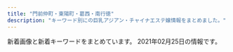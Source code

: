 ```yaml
---
title: "門前仲町・東陽町・葛西・南行徳"
description: "キーワード別にの巨乳アジアン・チャイナエステ嬢情報をまとめました。"
---
```


新着画像と新着キーワードをまとめています。
2021年02月25日の情報です。

<DmmAffiliateIns />
<KeywordTable
  shops={
    [
    {
        "img_links": [
            "http://yurichan.info/picture/i_therapist.png",
            "http://yurichan.info/html/dianna_jing/images/room4.jpg",
            "http://yurichan.info/picture/s_staff.png",
            "http://yurichan.info/html/dianna_jing/images/room2.jpg",
            "http://yurichan.info/uploads/210222/1-2102220T0412K.jpg",
            "http://yurichan.info/picture/photo3.png",
            "http://yurichan.info/uploads/201105/1-2011051P21C63.jpg",
            "http://yurichan.info/picture/end.png",
            "http://yurichan.info/uploads/201116/1-201116132154547.jpg",
            "http://yurichan.info/picture/top22.png",
            "http://yurichan.info/picture/s_new.png",
            "http://yurichan.info/uploads/201105/1-2011051P23WW.jpg",
            "http://yurichan.info/picture/top23.png",
            "http://yurichan.info/uploads/201105/1-2011051P31MW.jpg",
            "http://yurichan.info/html/dianna_jing/images/room3.jpg",
            "http://yurichan.info/html/dianna_jing/images/room1.jpg",
            "http://yurichan.info/uploads/210219/1-210219153SC08.jpg"
        ],
        "name": "\u30e6\u30ea\u3061\u3083\u3093",
        "station": "\u884c\u5fb3\u99c5\u5357\u53e3",
        "keywords": {},
        "url": "http://yurichan.info/"
    },
    {
        "keywords": {
            "C": 16
        },
        "station": "\u845b\u897f\u99c5\u4e2d\u592e\u53e3",
        "url": "http://est-lux.com/",
        "img_links": [
            "http://est-lux.com/pic/campaign.png",
            "http://est-lux.com/img/ttl_mobile.png",
            "http://est-lux.com/img/ttl_staff.png",
            "http://est-lux.com/staff/rina/01mb.jpg",
            "http://est-lux.com/staff/rina/01.jpg",
            "http://est-lux.com/img/access/address.png",
            "http://est-lux.com/staff/momo/01.jpg",
            "http://est-lux.com/staff/aya/01mb.jpg",
            "http://est-lux.com/staff/miharu/01mb.jpg",
            "http://est-lux.com/staff/koko/01.jpg",
            "http://est-lux.com/staff/haruka/01.jpg",
            "http://est-lux.com/staff/sakura/01mb.jpg",
            "http://est-lux.com/staff/haruka/01mb.jpg",
            "http://est-lux.com/staff/sakura/01.jpg",
            "http://est-lux.com/pic/head.png",
            "http://est-lux.com/staff/miharu/01.jpg",
            "http://est-lux.com/staff/aya/01.jpg",
            "http://est-lux.com/staff/koko/01mb.jpg",
            "http://est-lux.com/i/files/homeimg.jpg",
            "http://est-lux.com/img/ttl_recbnr.png",
            "http://est-lux.com/staff/momo/01mb.jpg"
        ],
        "name": "Aegean Sea\u30fb\u30a8\u30fc\u30b2\u6d77"
    },
    {
        "name": "\u30bd\u30d5\u30c8\u306a\u7a7a\u9593",
        "keywords": {},
        "station": "\u6728\u5834\u99c52\u756a\u51fa\u53e3",
        "img_links": [
            "http://soft-room.work/images/tgirl.jpg",
            "http://soft-room.work/sp/images/staff_t.jpg",
            "http://soft-room.work/sp/img/riri1.jpg",
            "http://soft-room.work/sp/staff/yui.jpg",
            "http://soft-room.work/images/news_b.jpg",
            "http://soft-room.work/sp/img/mina1.jpg",
            "http://soft-room.work/staff/mei.jpg",
            "http://soft-room.work/sp/images/newsb.png",
            "http://soft-room.work/images/6.jpg",
            "http://soft-room.work/sp/img/juri1.jpg",
            "http://soft-room.work/images/rec1.jpg",
            "http://soft-room.work/images/2.jpg",
            "http://soft-room.work/img/rina1.jpg",
            "http://soft-room.work/images/4.jpg",
            "http://soft-room.work/images/staff_t.jpg",
            "http://soft-room.work/sp/staff/mei.jpg",
            "http://soft-room.work/sp/images/tel.jpg",
            "http://soft-room.work/images/interior_t.jpg",
            "http://soft-room.work/images/7.jpg",
            "http://soft-room.work/img/riri1.jpg",
            "http://soft-room.work/sp/img/sora1.jpg",
            "http://soft-room.work/images/rec2.jpg",
            "http://soft-room.work/sp/images/sys3.jpg",
            "http://soft-room.work/sp/staff/rina.jpg",
            "http://soft-room.work/sp/staff/juri.jpg",
            "http://soft-room.work/sp/images/ac1.jpg",
            "http://soft-room.work/sp/img/rina1.jpg",
            "http://soft-room.work/images/news_t.jpg",
            "http://soft-room.work/images/sys3.jpg",
            "http://soft-room.work/images/tr.jpg",
            "http://soft-room.work/img/rina2.jpg",
            "http://soft-room.work/images/16.jpg",
            "http://soft-room.work/staff/mirai.jpg",
            "http://soft-room.work/images/concept.jpg",
            "http://soft-room.work/sp/img/yui1.jpg",
            "http://soft-room.work/sp/images/topgirl.jpg",
            "http://soft-room.work/img/juri1.jpg",
            "http://soft-room.work/sp/menu/top.jpg",
            "http://soft-room.work/sp/images/footer.jpg",
            "http://soft-room.work/sp/images/sys2.jpg",
            "http://soft-room.work/sp/staff/mina.jpg",
            "http://soft-room.work/img/sora1.jpg",
            "http://soft-room.work/images/b1.jpg",
            "http://soft-room.work/sp/images/head.jpg",
            "http://soft-room.work/images/int1.jpg",
            "http://soft-room.work/staff/yui.jpg",
            "http://soft-room.work/sp/img/rina2.jpg",
            "http://soft-room.work/sp/images/rec2.jpg",
            "http://soft-room.work/sp/images/sys1.jpg",
            "http://soft-room.work/staff/riri.jpg",
            "http://soft-room.work/staff/mina.jpg",
            "http://soft-room.work/sp/img/rin1.jpg",
            "http://soft-room.work/staff/rina.jpg",
            "http://soft-room.work/sp/staff/mirai.jpg",
            "http://soft-room.work/sp/img/mirai1.jpg",
            "http://soft-room.work/img/mirai1.jpg",
            "http://soft-room.work/img/mei1.jpg",
            "http://soft-room.work/sp/images/rec1.jpg",
            "http://soft-room.work/img/yui1.jpg",
            "http://soft-room.work/sp/images/int4.jpg",
            "http://soft-room.work/sp/images/ta.jpg",
            "http://soft-room.work/sp/staff/riri.jpg",
            "http://soft-room.work/images/1.jpg",
            "http://soft-room.work/sp/images/interior_t.jpg",
            "http://soft-room.work/images/head.jpg",
            "http://soft-room.work/images/12.jpg",
            "http://soft-room.work/sp/images/int3.jpg",
            "http://soft-room.work/images/ac1.jpg",
            "http://soft-room.work/images/3.jpg",
            "http://soft-room.work/staff/juri.jpg",
            "http://soft-room.work/sp/staff/sora.jpg",
            "http://soft-room.work/images/11.jpg",
            "http://soft-room.work/sp/images/news.jpg",
            "http://soft-room.work/sp/staff/rin.jpg",
            "http://soft-room.work/sp/images/int2.jpg",
            "http://soft-room.work/sp/menu/staff.jpg",
            "http://soft-room.work/images/int2.jpg",
            "http://soft-room.work/staff/rin.jpg",
            "http://soft-room.work/sp/img/mei1.jpg",
            "http://soft-room.work/sp/images/concept.jpg",
            "http://soft-room.work/images/sm.jpg",
            "http://soft-room.work/sp/images/int1.jpg",
            "http://soft-room.work/images/sys2.jpg",
            "http://soft-room.work/images/newface.jpg",
            "http://soft-room.work/staff/sora.jpg",
            "http://soft-room.work/img/rin1.jpg",
            "http://soft-room.work/images/sys1.jpg",
            "http://soft-room.work/img/mina1.jpg",
            "http://soft-room.work/sp/images/b1.jpg"
        ],
        "url": "http://soft-room.work/"
    },
    {
        "station": "\u845b\u897f\u99c5\u897f\u53e3",
        "img_links": [
            "http://fuen.iest.info/photos/sites/2/2020/07/2020072110520042.jpg",
            "http://fuen.iest.info/images/room1.jpg",
            "http://fuen.iest.info/images/room3.jpg",
            "http://fuen.iest.info/images/themes/blue/mobile.jpg",
            "http://fuen.iest.info/images/themes/blue/s_newface.png",
            "http://fuen.iest.info/images/room4.jpg",
            "http://fuen.iest.info/photos/sites/2/2020/07/2020072110520164.jpg",
            "http://fuen.iest.info/images/themes/blue/s_news.png",
            "http://fuen.iest.info/images/themes/blue/no2.png",
            "http://fuen.iest.info/photos/sites/2/2020/07/2020072110515940.jpg",
            "http://fuen.iest.info/photos/sites/2/2018/12/2018121714525583.jpg",
            "http://fuen.iest.info/photos/sites/2/2020/07/2020072110520047.jpg",
            "http://fuen.iest.info/images/themes/blue/s_pickup.png",
            "http://fuen.iest.info/images/themes/blue/s_link.png",
            "http://fuen.iest.info/images/themes/blue/line.png",
            "http://fuen.iest.info/images/themes/blue/r3.jpg",
            "http://fuen.iest.info/photos/sites/2/2020/07/2020072110515835.jpg",
            "http://fuen.iest.info/images/themes/blue/no1.png",
            "http://fuen.iest.info/images/themes/blue/s_staff.png",
            "http://fuen.iest.info/images/room2.jpg",
            "http://fuen.iest.info/images/themes/blue/s_zysx.png",
            "http://fuen.iest.info/images/themes/blue/s_ranking.png"
        ],
        "url": "http://fuen.iest.info/",
        "name": "\u98a8\u7e01",
        "keywords": {
            "87": 6,
            "85": 12,
            "D": 18,
            "E": 12,
            "C": 27,
            "86": 6,
            "88": 6
        }
    },
    {
        "keywords": {
            "86": 12,
            "C": 12,
            "85": 8,
            "87": 16,
            "D": 24
        },
        "name": "momiyoshi",
        "station": "\u9580\u524d\u4ef2\u753a\u99c56\u756a\u51fa\u53e3",
        "url": "http://www.momiyoshi.mesthe.com/",
        "img_links": [
            "http://www.momiyoshi.mesthe.com/images/icon_top.png",
            "http://www.momiyoshi.mesthe.com/files/008.jpg",
            "http://www.momiyoshi.mesthe.com/files/005-02.jpg",
            "http://www.momiyoshi.mesthe.com/files/011.jpg",
            "http://www.momiyoshi.mesthe.com/files/004.jpg",
            "http://www.momiyoshi.mesthe.com/files/012.jpg",
            "http://www.momiyoshi.mesthe.com/images/mainImg_sub.jpg",
            "http://www.momiyoshi.mesthe.com/images/btn2.png",
            "http://www.momiyoshi.mesthe.com/files/005.jpg",
            "http://www.momiyoshi.mesthe.com/files/012-02.jpg",
            "http://www.momiyoshi.mesthe.com/files/008-02.jpg",
            "http://www.momiyoshi.mesthe.com/images/icon_info.png",
            "http://www.momiyoshi.mesthe.com/files/013.jpg",
            "http://www.momiyoshi.mesthe.com/files/001-02.jpg",
            "http://www.momiyoshi.mesthe.com/files/004-02.jpg",
            "http://www.momiyoshi.mesthe.com/files/001.jpg",
            "http://www.momiyoshi.mesthe.com/files/011-02.jpg",
            "http://www.momiyoshi.mesthe.com/files/002.jpg",
            "http://www.momiyoshi.mesthe.com/images/icon_tel.png",
            "http://www.momiyoshi.mesthe.com/files/002-02.jpg",
            "http://www.momiyoshi.mesthe.com/files/003-02.jpg",
            "http://www.momiyoshi.mesthe.com/files/013-02.jpg",
            "http://www.momiyoshi.mesthe.com/files/003.jpg",
            "http://www.momiyoshi.mesthe.com/images/mainImg_sub2.jpg",
            "http://www.momiyoshi.mesthe.com/images/icon_staff.png"
        ]
    },
    {
        "url": "http://lavender01.com/",
        "name": "Lavender \uff5e\u30e9\u30d9\u30f3\u30c0\u30fc\uff5e",
        "img_links": [
            "http://lavender01.com/wp-content/uploads/2020/11/1606713863690.jpg",
            "http://lavender01.com/wp-content/uploads/2020/11/SSfYZs6CdoQYwW01606714654_1606714696.jpg",
            "http://lavender01.com/wp-content/uploads/2018/02/5-2.jpg",
            "http://lavender01.com/wp-content/uploads/2021/02/1614162605651.jpg",
            "http://lavender01.com/wp-content/uploads/2020/11/22258963.jpg",
            "http://lavender01.com/wp-content/uploads/2020/11/44.jpg",
            "http://lavender01.com/wp-content/uploads/2018/02/m_therapist.png",
            "http://lavender01.com/wp-content/plugins/wpfront-scroll-top/images/icons/103.png",
            "http://lavender01.com/wp-content/uploads/2019/04/1558518421316.jpg",
            "http://lavender01.com/wp-content/uploads/2020/11/33.jpg",
            "http://lavender01.com/wp-content/uploads/2018/02/2-2-330x493.jpg",
            "http://lavender01.com/wp-content/uploads/2018/02/qr.jpg",
            "http://lavender01.com/wp-content/uploads/2020/10/231.jpg",
            "http://lavender01.com/wp-content/uploads/2019/04/1558518416960.jpg",
            "http://lavender01.com/wp-content/uploads/2020/10/1603652229418.jpg",
            "http://lavender01.com/wp-content/uploads/2018/02/6.jpg",
            "http://lavender01.com/wp-content/uploads/2021/02/1614162592989-1.jpg",
            "http://lavender01.com/wp-content/uploads/2018/02/1-2-330x493.jpg",
            "http://lavender01.com/wp-content/uploads/2020/11/uam1gRClIJWQsaK1607842826_1607842842.jpg",
            "http://lavender01.com/wp-content/uploads/2020/10/1603652241769.jpg",
            "http://lavender01.com/wp-content/uploads/2018/02/3-2-330x493.jpg",
            "http://lavender01.com/wp-content/uploads/2018/02/3-2.jpg",
            "http://lavender01.com/wp-content/uploads/2018/02/1-2.jpg",
            "http://lavender01.com/wp-content/uploads/2018/02/m_top-1.png",
            "http://lavender01.com/wp-content/uploads/2018/02/4-2.jpg",
            "http://lavender01.com/wp-content/uploads/2018/02/m_gallery.png",
            "http://lavender01.com/wp-content/uploads/2018/03/sys4.jpg",
            "http://lavender01.com/wp-content/uploads/2018/02/5-2-330x493.jpg",
            "http://lavender01.com/wp-content/uploads/2018/02/2-2.jpg",
            "http://lavender01.com/wp-content/uploads/2021/02/1614162600997.jpg",
            "http://lavender01.com/wp-content/uploads/2018/07/321.jpg",
            "http://lavender01.com/wp-content/uploads/2020/11/PQTz07QdWarnUrS1607842853_1607842875.jpg"
        ],
        "station": "\u845b\u897f\u99c5",
        "keywords": {
            "\u80f8": 1
        }
    },
    {
        "url": "http://www.lover.iesjp.com/",
        "station": "\u9580\u524d\u4ef2\u753a\u99c56\u756a\u51fa\u53e3",
        "name": "\u3044\u3061\u3054",
        "keywords": {
            "D": 18,
            "C": 6,
            "86": 6,
            "87": 18
        },
        "img_links": [
            "http://www.lover.iesjp.com/files/001.jpg",
            "http://www.lover.iesjp.com/files/004-02.jpg",
            "http://www.lover.iesjp.com/photo_news/upimg/16513602dc01faebf9_0.jpg",
            "http://www.lover.iesjp.com/images/maining.jpg",
            "http://www.lover.iesjp.com/images/sp_top.jpg",
            "http://www.lover.iesjp.com/files/005.jpg",
            "http://www.lover.iesjp.com/images/img_tel.png",
            "http://www.lover.iesjp.com/files/005-03.jpg",
            "http://www.lover.iesjp.com/images/sp_tit_new.png",
            "http://www.lover.iesjp.com/files/004-03.jpg",
            "http://www.lover.iesjp.com/images/top.jpg",
            "http://www.lover.iesjp.com/images/tit_therapist.png",
            "http://www.lover.iesjp.com/files/001-03.jpg",
            "http://www.lover.iesjp.com/images/tit_new.png",
            "http://www.lover.iesjp.com/files/002-02.jpg",
            "http://www.lover.iesjp.com/photo_news/upimg/16513602dc01faebf9_1.jpg",
            "http://www.lover.iesjp.com/files/001-02.jpg",
            "http://www.lover.iesjp.com/images/sp_tit_therapist.png",
            "http://www.lover.iesjp.com/files/004.jpg",
            "http://www.lover.iesjp.com/files/002-03.jpg",
            "http://www.lover.iesjp.com/files/002.jpg",
            "http://www.lover.iesjp.com/files/005-02.jpg"
        ]
    },
    {
        "name": "MINAEN",
        "url": "https://277025115.wixsite.com/mysite-1/",
        "img_links": [
            "https://static.wixstatic.com/media/0e987e_04865866db29405f837253bbbb514370~mv2.jpg",
            "https://static.wixstatic.com/media/0e987e_66104f110fe3427aad9bb0b8a4442826~mv2.jpg",
            "https://static.wixstatic.com/media/0e987e_f81114d4a5824d15974d25ecb4b8bdf0~mv2.png",
            "https://static.wixstatic.com/media/0e987e_66dae9fff67a4a7a8ae0dc9e20f796f8~mv2.png",
            "https://static.wixstatic.com/media/0e987e_a1b224f50322408086988edc5198b273~mv2.jpg",
            "https://static.wixstatic.com/media/41d000_8ebb7d13d81ea4139c54644b997e8076.png",
            "https://static.wixstatic.com/media/0e987e_cfdd0d64f4194102b1b5e79b9f13ab93~mv2_d_3225_2419_s_4_2.jpg",
            "https://static.wixstatic.com/media/0e987e_4eea8036a1684d93b818072fe6423fa4~mv2.jpg",
            "https://static.wixstatic.com/media/0e987e_1679ce0bb843404cba048e3d4a181a6c~mv2_d_2207_3225_s_2.jpg",
            "https://static.wixstatic.com/media/0e987e_1b192f7e81e74112b0226c8e6a717c8f~mv2.jpg",
            "https://static.wixstatic.com/media/1fd55af04cc9e233f6ca4e29b72ebb00.png"
        ],
        "station": "\u7be0\u5d0e\u99c5\u897f\u53e3",
        "keywords": {
            "\u4e73": 1
        }
    },
    {
        "img_links": [
            "http://wink.ies.fun/photos/sites/20/2019/11/201911040423088.jpg",
            "http://wink.ies.fun/images/room4.jpg",
            "http://wink.ies.fun/photos/sites/20/2018/11/2018111613252721.jpg",
            "http://wink.ies.fun/photos/sites/20/2018/07/2018070207212392.jpg",
            "http://wink.ies.fun/photos/sites/20/2018/06/2018062405332467.jpg",
            "http://wink.ies.fun/images/room3.jpg",
            "http://wink.ies.fun/images/pick.jpg",
            "http://wink.ies.fun/photos/sites/20/2018/08/2018080306110738.jpg",
            "http://wink.ies.fun/photos/sites/20/2018/06/2018062606300362.jpg",
            "http://wink.ies.fun/images/room2.jpg",
            "http://wink.ies.fun/photos/sites/20/2020/11/202011101651087.jpg",
            "http://wink.ies.fun/images/face.jpg",
            "http://wink.ies.fun/photos/sites/20/2019/04/2019041515591316.jpg",
            "http://wink.ies.fun/images/s_staff.png",
            "http://wink.ies.fun/images/room1.jpg",
            "http://wink.ies.fun/photos/sites/20/2019/08/2019080917523771.jpg",
            "http://wink.ies.fun/photos/sites/20/2019/06/2019061915435918.jpg",
            "http://wink.ies.fun/photos/sites/20/2018/10/2018102919483490.jpg",
            "http://wink.ies.fun/photos/sites/20/2018/08/201808170855313.jpg",
            "http://wink.ies.fun/images/line.jpg",
            "http://wink.ies.fun/photos/sites/20/2018/11/2018112017095744.jpg",
            "http://wink.ies.fun/photos/sites/20/2020/11/202011061146424.jpg",
            "http://wink.ies.fun/photos/sites/20/2018/08/2018080301152319.jpg",
            "http://wink.ies.fun/photos/sites/20/2018/07/2018070107524796.jpg",
            "http://wink.ies.fun/photos/sites/20/2020/10/2020100316205587.jpg",
            "http://wink.ies.fun/photos/sites/20/2018/06/2018062405332458.jpg",
            "http://wink.ies.fun/images/top.jpg",
            "http://wink.ies.fun/images/mobile.jpg",
            "http://wink.ies.fun/photos/sites/20/2019/02/2019022617373011.jpg",
            "http://wink.ies.fun/photos/sites/20/2020/09/2020092116271233.jpg",
            "http://wink.ies.fun/photos/sites/20/2018/09/201809080528318.jpg"
        ],
        "name": "\u30a6\u30a3\u30f3\u30af",
        "url": "http://wink.ies.fun/",
        "station": "\u884c\u5fb3\u99c5\u5357\u53e3",
        "keywords": {
            "84": 42,
            "E": 63,
            "F": 21,
            "C": 105,
            "88": 21,
            "86": 147,
            "87": 189,
            "85": 21,
            "83": 21,
            "D": 252
        }
    },
    {
        "name": "Venus -\u30f4\u30a3\u30fc\u30ca\u30b9-",
        "station": "\u9580\u524d\u4ef2\u753a\u99c52\u756a\u53e3",
        "keywords": {
            "E": 16,
            "D": 8,
            "C": 12,
            "84": 8,
            "83": 8,
            "88": 12,
            "86": 8
        },
        "img_links": [
            "https://es-venus.xyz/img/top/nav_04.jpg",
            "https://es-venus.xyz/img/st/st_emi1.jpg",
            "https://es-venus.xyz/img/top/nav_06.jpg",
            "https://es-venus.xyz/img/st/st_runa.jpg",
            "https://es-venus.xyz/img/st/st_yaya.jpg",
            "https://es-venus.xyz/img/top/pic-12.jpg",
            "https://es-venus.xyz/img/st/st_mimi.jpg",
            "https://es-venus.xyz/img/st/st_yaya3.jpg",
            "https://es-venus.xyz/img/top/pic-1.png",
            "https://es-venus.xyz/img/st/st_hina.jpg",
            "https://es-venus.xyz/img/top/nav_05.jpg",
            "https://es-venus.xyz/img/st/st_yaya2.jpg",
            "https://es-venus.xyz/img/top/mobile.jpg",
            "https://es-venus.xyz/img/st/st_nanami.jpg",
            "https://es-venus.xyz/img/st/st_shizuka1.jpg",
            "https://es-venus.xyz/img/top/pic-11.jpg",
            "https://es-venus.xyz/img/top/nav_07.jpg",
            "https://es-venus.xyz/img/top/nav_09.jpg",
            "https://es-venus.xyz/img/top/nav_03.jpg",
            "https://es-venus.xyz/img/st/st_yuyu.jpg",
            "https://es-venus.xyz/img/system/campaign10.jpg",
            "https://es-venus.xyz/img/st/st_misaki.jpg"
        ],
        "url": "https://es-venus.xyz/"
    },
    {
        "station": "\u884c\u5fb3\u99c5",
        "url": "http://wientry.work/",
        "name": "\u30e9\u30d6\u30ea\u30fc",
        "img_links": [
            "http://wientry.work/uploads/210204/1-2102041451144E.jpg",
            "http://wientry.work/static/picture/top003.jpg",
            "http://wientry.work/static/picture/top01.png",
            "http://wientry.work/uploads/210204/1-210204145321421.jpg",
            "http://wientry.work/static/picture/tel.png",
            "http://wientry.work/static/picture/nav-005.png",
            "http://wientry.work/static/picture/nav-001.png",
            "http://wientry.work/static/picture/nav-003.png",
            "http://wientry.work/static/picture/nav-006.png",
            "http://wientry.work/static/picture/left.jpg",
            "http://wientry.work/static/picture/right.jpg",
            "http://wientry.work/static/picture/nav-004.png",
            "http://wientry.work/static/picture/nav-002.png",
            "http://wientry.work/uploads/210204/1-2102041454259C.jpg"
        ],
        "keywords": {
            "88": 1,
            "C": 1,
            "85": 1,
            "84": 1,
            "D": 2
        }
    },
    {
        "url": "https://chokoi.tyo.cm/",
        "img_links": [
            "https://chokoi.tyo.cm/photos/sites/79/2020/11/2020111806404634.jpg",
            "https://chokoi.tyo.cm/photos/sites/79/2020/11/2020111806404733.jpg",
            "https://chokoi.tyo.cm/images/sp_tit_staff.png",
            "https://chokoi.tyo.cm/images/link_nav03.jpg",
            "https://chokoi.tyo.cm/images/link_nav04.jpg",
            "https://chokoi.tyo.cm/images/card.png",
            "https://chokoi.tyo.cm/photos/sites/79/2020/11/2020111806404713.jpg",
            "https://chokoi.tyo.cm/images/top.png",
            "https://chokoi.tyo.cm/images/img_service02.jpg",
            "https://chokoi.tyo.cm/images/room3.jpg",
            "https://chokoi.tyo.cm/photos/sites/79/2020/11/202011180701419.jpg",
            "https://chokoi.tyo.cm/images/sp_end.jpg",
            "https://chokoi.tyo.cm/photos/sites/79/2020/11/2020111809515157.jpg",
            "https://chokoi.tyo.cm/images/sp_nav02.png",
            "https://chokoi.tyo.cm/images/img_service03.jpg",
            "https://chokoi.tyo.cm/images/sp_top.jpg",
            "https://chokoi.tyo.cm/images/link_nav05.jpg",
            "https://chokoi.tyo.cm/images/link_nav02.jpg",
            "https://chokoi.tyo.cm/images/room2.jpg",
            "https://chokoi.tyo.cm/images/img_service01.jpg",
            "https://chokoi.tyo.cm/photos/sites/79/2020/11/2020111809493614.jpg",
            "https://chokoi.tyo.cm/images/room1.jpg",
            "https://chokoi.tyo.cm/images/room4.jpg",
            "https://chokoi.tyo.cm/images/sp_nav01.png",
            "https://chokoi.tyo.cm/photos/sites/79/2020/11/2020111806404558.jpg",
            "https://chokoi.tyo.cm/images/sp_tit_news.png",
            "https://chokoi.tyo.cm/images/link_nav01.jpg",
            "https://chokoi.tyo.cm/images/link_nav06.jpg",
            "https://chokoi.tyo.cm/images/sp_nav03.png",
            "https://chokoi.tyo.cm/images/re.png",
            "https://chokoi.tyo.cm/images/end.png",
            "https://chokoi.tyo.cm/photos/sites/79/2020/11/2020111806404670.jpg",
            "https://chokoi.tyo.cm/photos/sites/79/2021/01/2021011705333781.jpg"
        ],
        "name": "\u8776\u604b",
        "station": "\u6728\u5834\u99c54b\u51fa\u53e3",
        "keywords": {
            "F": 8,
            "D": 24,
            "E": 8,
            "86": 8,
            "83": 8,
            "C": 30,
            "88": 16,
            "85": 24
        }
    },
    {
        "url": "http://www.bestlove.esjp.info/",
        "keywords": {
            "86": 2,
            "C": 2,
            "87": 4,
            "88": 2,
            "D": 6
        },
        "name": "Best Love",
        "img_links": [
            "http://www.bestlove.esjp.info/images/m-top02.jpg",
            "http://www.bestlove.esjp.info/images/m-top-right02.jpg",
            "http://www.bestlove.esjp.info/files/001.jpg",
            "http://www.bestlove.esjp.info/files/002.jpg",
            "http://www.bestlove.esjp.info/files/003.jpg",
            "http://www.bestlove.esjp.info/images/m-yejiao.jpg",
            "http://www.bestlove.esjp.info/images/top-left01.jpg",
            "http://www.bestlove.esjp.info/photo_news/upimg/65783603359bb2417b_0.jpg",
            "http://www.bestlove.esjp.info/images/m-top03.jpg",
            "http://www.bestlove.esjp.info/photo_news/upimg/65783603359bb2417b_1.jpg",
            "http://www.bestlove.esjp.info/photo_news/upimg/61950600fc59c3ddfa_0.jpg",
            "http://www.bestlove.esjp.info/images/m-top-right04.jpg",
            "http://www.bestlove.esjp.info/images/m-top-right01.jpg",
            "http://www.bestlove.esjp.info/photo_news/upimg/61950600fc59c3ddfa_1.jpg",
            "http://www.bestlove.esjp.info/images/call.png",
            "http://www.bestlove.esjp.info/images/m-left.jpg",
            "http://www.bestlove.esjp.info/files/004.jpg",
            "http://www.bestlove.esjp.info/images/m-top-right03.jpg",
            "http://www.bestlove.esjp.info/images/m-right.jpg",
            "http://www.bestlove.esjp.info/images/m-head.jpg"
        ],
        "station": "\u9580\u524d\u4ef2\u753a\u99c54\u756a\u53e3"
    },
    {
        "url": "https://esrouge.com/",
        "station": "\u897f\u845b\u897f\u99c5\u5317\u53e3",
        "img_links": [
            "https://esrouge.com/staffPhoto/b20201127152730.jpg",
            "https://esrouge.com/images/siteName.jpg",
            "https://esrouge.com/uploadfiles/Image/campaignEsrougeCom.jpg",
            "https://esrouge.com/staffPhoto/b20201127152815.jpg",
            "https://esrouge.com/staffPhoto/s20201127152730.jpg",
            "https://esrouge.com/staffPhoto/b20201127152801.jpg",
            "https://esrouge.com/staffPhoto/b20201127152747.jpg",
            "https://esrouge.com/staffPhoto/s20201127152747.jpg",
            "https://esrouge.com/staffPhoto/s20201127152801.jpg",
            "https://esrouge.com/uploadfiles/Image/F2816148-6C47-43CC-BE5D-9A699FA0D15C.jpeg",
            "https://esrouge.com/staffPhoto/s20201127152713.jpg",
            "https://esrouge.com/staffPhoto/s20201127152815.jpg",
            "https://esrouge.com/staffPhoto/b20201127152713.jpg"
        ],
        "keywords": {
            "C": 2,
            "89": 4,
            "D": 12
        },
        "name": "\u30eb\u30fc\u30b8\u30e5"
    },
    {
        "keywords": {},
        "img_links": [
            "http://youandme.jpest.net/uploads//sites/19/2020/12/a2.jpg",
            "http://youandme.jpest.net/uploads//sites/19/2021/02/g3.jpg",
            "http://youandme.jpest.net/uploads//sites/19/2020/09/pick.jpg",
            "http://youandme.jpest.net/uploads//sites/19/elementor/thumbs/g3-2-ovtnoxj0herfda8sgqdu3i0ozso844lr0cceku1toc.jpg",
            "http://youandme.jpest.net/uploads//sites/19/2020/09/g2-2.jpg",
            "http://youandme.jpest.net/uploads//sites/19/2020/09/news.jpg",
            "http://youandme.jpest.net/uploads//sites/19/2020/09/g4-2.jpg",
            "http://youandme.jpest.net/uploads//sites/19/2020/09/s_staff.png",
            "http://youandme.jpest.net/uploads//sites/19/2020/09/r1.jpg",
            "http://youandme.jpest.net/uploads//sites/19/2020/09/r2.jpg",
            "http://youandme.jpest.net/uploads//sites/19/elementor/thumbs/g4-2-ovtnpx8vp44bmgswo5tnq907kfs68mjjt94utckv3w.jpg",
            "http://youandme.jpest.net/uploads//sites/19/2020/09/top1-3.jpg",
            "http://youandme.jpest.net/uploads//sites/19/2020/12/a1.jpg",
            "http://youandme.jpest.net/uploads//sites/19/2020/09/r4.jpg",
            "http://youandme.jpest.net/uploads//sites/19/2020/09/g3-2.jpg",
            "http://youandme.jpest.net/uploads//sites/19/2020/09/g5-1.jpg",
            "http://youandme.jpest.net/uploads//sites/19/2020/09/r3.jpg",
            "http://youandme.jpest.net/uploads//sites/19/2020/09/mobile.jpg",
            "http://youandme.jpest.net/uploads//sites/19/elementor/thumbs/g2-2-ovtno69oz7q40lcdvwlnl6wbrmekwwlj8lfbnt68os.jpg",
            "http://youandme.jpest.net/uploads//sites/19/2020/09/1.jpg",
            "http://youandme.jpest.net/uploads//sites/19/elementor/thumbs/g5-1-ovsa7s6s06i59zgm4bkysgtdltq5bskh4h6fo0z69o.jpg",
            "http://youandme.jpest.net/uploads//sites/19/2020/12/a3.jpg",
            "http://youandme.jpest.net/uploads//sites/19/2020/09/top-3.jpg",
            "http://youandme.jpest.net/uploads//sites/19/elementor/thumbs/1-own10vfe1hff8c8ts2x3c73w1gcky7tazd16hc9jek.jpg",
            "http://youandme.jpest.net/uploads//sites/19/2020/10/1.jpg",
            "http://youandme.jpest.net/uploads//sites/19/2020/12/a4.jpg"
        ],
        "url": "http://youandme.jpest.net/",
        "station": "\u9580\u524d\u4ef2\u753a\u99c52\u756a\u51fa\u53e3",
        "name": "You And Me"
    },
    {
        "station": "\u845b\u897f\u99c5\u897f\u53e3",
        "name": "Royal\uff5e\u30ed\u30a4\u30e4\u30eb\uff5e",
        "img_links": [
            "http://www.mens-royal.com/images/s_mobile.png",
            "http://www.mens-royal.com/images/top01.jpg",
            "http://www.mens-royal.com/images/s_pick.png",
            "http://www.mens-royal.com/images/room3.jpg",
            "http://www.mens-royal.com/files/042-02.jpg",
            "http://www.mens-royal.com/images/nbj3.jpg",
            "http://www.mens-royal.com/files/072.jpg",
            "http://www.mens-royal.com/images/link/koko_200x40.png",
            "http://www.mens-royal.com/images/s_staff.png",
            "http://www.mens-royal.com/images/s_link.png",
            "http://www.mens-royal.com/files/063.jpg",
            "http://www.mens-royal.com/files/071-02.jpg",
            "http://www.mens-royal.com/images/room2.jpg",
            "http://www.mens-royal.com/files/063-02.jpg",
            "http://www.mens-royal.com/images/top02.jpg",
            "http://www.mens-royal.com/files/057.jpg",
            "http://www.mens-royal.com/files/071.jpg",
            "http://www.mens-royal.com/images/room1.jpg",
            "http://www.mens-royal.com/images/girl-z1.jpg",
            "http://www.mens-royal.com/images/mobile.jpg",
            "http://www.mens-royal.com/files/067-02.jpg",
            "http://www.mens-royal.com/images/s_news.png",
            "http://www.mens-royal.com/files/072-02.jpg",
            "http://www.mens-royal.com/images/room4.jpg",
            "http://www.mens-royal.com/files/067.jpg",
            "http://www.mens-royal.com/images/girl-z2.jpg",
            "http://www.mens-royal.com/files/057-02.jpg",
            "http://www.mens-royal.com/files/042.jpg"
        ],
        "url": "http://www.mens-royal.com/",
        "keywords": {
            "87": 2,
            "C": 16,
            "D": 2,
            "88": 8,
            "F": 4,
            "84": 2,
            "E": 4
        }
    },
    {
        "keywords": {
            "85": 8,
            "C": 12,
            "88": 8,
            "D": 4
        },
        "name": "\u30c0\u30a4\u30e4\u30e2\u30f3\u30c9",
        "station": "\u6728\u5834\u99c51\u756a\u51fa\u53e3",
        "img_links": [
            "http://www.diamond.relaxjp.info/images/icon_top.png",
            "http://www.diamond.relaxjp.info/files/004.jpg",
            "http://www.diamond.relaxjp.info/files/001-02.jpg",
            "http://www.diamond.relaxjp.info/files/002-03.jpg",
            "http://www.diamond.relaxjp.info/files/004-02.jpg",
            "http://www.diamond.relaxjp.info/files/001-03.jpg",
            "http://www.diamond.relaxjp.info/files/003-03.jpg",
            "http://www.diamond.relaxjp.info/images/icon_info.png",
            "http://www.diamond.relaxjp.info/files/003-02.jpg",
            "http://www.diamond.relaxjp.info/images/btn2.png",
            "http://www.diamond.relaxjp.info/images/icon_staff.png",
            "http://www.diamond.relaxjp.info/images/index_sm.png",
            "http://www.diamond.relaxjp.info/files/003.jpg",
            "http://www.diamond.relaxjp.info/files/002-02.jpg",
            "http://www.diamond.relaxjp.info/files/002.jpg",
            "http://www.diamond.relaxjp.info/images/icon_tel.png",
            "http://www.diamond.relaxjp.info/images/mainImg_sub.jpg",
            "http://www.diamond.relaxjp.info/files/001.jpg",
            "http://www.diamond.relaxjp.info/files/004-03.jpg"
        ],
        "url": "http://www.diamond.relaxjp.info/"
    },
    {
        "station": "\u884c\u5fb3\u99c5",
        "keywords": {},
        "img_links": [
            "http://hi-msg.com/mi/img/p-9.jpg",
            "http://hi-msg.com/mi/img/p-2.jpg",
            "http://hi-msg.com/mi/img/p-10.jpg",
            "http://hi-msg.com/mi/img/botton.jpg",
            "http://hi-msg.com/mi/img/fla-1.jpg",
            "http://hi-msg.com/mi/img/p-5.jpg",
            "http://hi-msg.com/mi/img/p-8.jpg",
            "http://hi-msg.com/mi/img/p-6.jpg",
            "http://hi-msg.com/mi/img/p-00.jpg",
            "http://hi-msg.com/mi/img/no.png",
            "http://hi-msg.com/mi/img/p-7.jpg",
            "http://hi-msg.com/mi/img/fla.jpg",
            "http://hi-msg.com/mi/img/p-1.jpg",
            "http://hi-msg.com/mi/img/p-3.jpg",
            "http://hi-msg.com/mi/img/p-4.jpg",
            "http://hi-msg.com/mi/img/s-2.jpg",
            "http://hi-msg.com/mi/img/staff-list-top.jpg"
        ],
        "url": "http://hi-msg.com/mi/",
        "name": "\u7f8e"
    },
    {
        "keywords": {
            "87": 8,
            "C": 2,
            "86": 2,
            "D": 8
        },
        "name": "\u5973\u306e\u9999\u308a",
        "img_links": [
            "http://www.onnanokaori.mensest.com/files/006.jpg",
            "http://www.onnanokaori.mensest.com/files/005.jpg",
            "http://www.onnanokaori.mensest.com/images/m-head01.jpg",
            "http://www.onnanokaori.mensest.com/files/002.jpg",
            "http://www.onnanokaori.mensest.com/photo_news/upimg/6377160371586c44fa_1.jpg",
            "http://www.onnanokaori.mensest.com/images/m-top003.jpg",
            "http://www.onnanokaori.mensest.com/files/003.jpg",
            "http://www.onnanokaori.mensest.com/images/foot01.jpg",
            "http://www.onnanokaori.mensest.com/files/001.jpg",
            "http://www.onnanokaori.mensest.com/images/call.png"
        ],
        "station": "\u6d66\u5b89\u99c5\u5357\u53e3",
        "url": "http://www.onnanokaori.mensest.com/"
    },
    {
        "img_links": [
            "http://honey-honey.oks.bz/photos/sites/12/2020/06/202006221317315.jpg",
            "http://honey-honey.oks.bz/photos/sites/12/2018/08/2018082509443047.jpg",
            "http://honey-honey.oks.bz/photos/sites/12/2020/01/2020012916562962.jpg",
            "http://honey-honey.oks.bz/photos/sites/12/2019/03/2019031519301066.jpg",
            "http://honey-honey.oks.bz/images/s_face.jpg",
            "http://honey-honey.oks.bz/photos/sites/12/2020/10/2020102718213243.jpg",
            "http://honey-honey.oks.bz/images/mobile.jpg",
            "http://honey-honey.oks.bz/photos/sites/12/2020/01/2020010611404957.jpg",
            "http://honey-honey.oks.bz/images/s_staff.png",
            "http://honey-honey.oks.bz/photos/sites/12/2018/06/2018062609292113.jpg",
            "http://honey-honey.oks.bz/images/s_mobile.jpg",
            "http://honey-honey.oks.bz/photos/sites/12/2020/02/2020021813422714.jpg",
            "http://honey-honey.oks.bz/photos/sites/12/2018/10/2018100114043182.jpg",
            "http://honey-honey.oks.bz/photos/sites/12/2020/07/2020072713102372.jpg",
            "http://honey-honey.oks.bz/photos/sites/12/2018/12/2018121114310827.jpg",
            "http://honey-honey.oks.bz/photos/sites/12/2020/12/2020122317270920.jpg",
            "http://honey-honey.oks.bz/photos/sites/12/2020/01/2020010912552782.jpg",
            "http://honey-honey.oks.bz/photos/sites/12/2018/05/201805250756593.jpg",
            "http://honey-honey.oks.bz/photos/sites/12/2019/09/2019092614582660.jpg",
            "http://honey-honey.oks.bz/photos/sites/12/2020/12/202012161830054.jpg",
            "http://honey-honey.oks.bz/photos/sites/12/2018/08/2018083009422342.jpg",
            "http://honey-honey.oks.bz/photos/sites/12/2020/12/2020120213320379.jpg",
            "http://honey-honey.oks.bz/photos/sites/12/2019/09/2019090915443421.jpg",
            "http://honey-honey.oks.bz/images/top.png",
            "http://honey-honey.oks.bz/photos/sites/12/2018/05/2018052507565947.jpg",
            "http://honey-honey.oks.bz/images/s_link.png",
            "http://honey-honey.oks.bz/photos/sites/12/2018/11/2018112411391860.jpg",
            "http://honey-honey.oks.bz/photos/sites/12/2021/01/2021010819070927.jpg",
            "http://honey-honey.oks.bz/photos/sites/12/2020/02/2020022712250768.jpg",
            "http://honey-honey.oks.bz/images/s_news.jpg",
            "http://honey-honey.oks.bz/photos/sites/12/2019/07/2019073011000090.jpg",
            "http://honey-honey.oks.bz/photos/sites/12/2018/09/2018091109422420.jpg",
            "http://honey-honey.oks.bz/photos/sites/12/2020/12/2020122317262280.jpg",
            "http://honey-honey.oks.bz/photos/sites/12/2018/05/2018052507565915.jpg",
            "http://honey-honey.oks.bz/images/room2.jpg",
            "http://honey-honey.oks.bz/images/room1.jpg",
            "http://honey-honey.oks.bz/photos/sites/12/2019/01/2019010713202685.jpg"
        ],
        "station": "\u884c\u5fb3\u99c5\u5357\u53e3",
        "name": "Honey Honey \u30fb\u30cf\u30cb\u30fc\u30cf\u30cb\u30fc",
        "url": "http://honey-honey.oks.bz/",
        "keywords": {
            "D": 13,
            "85": 4,
            "82": 3,
            "84": 1,
            "83": 4,
            "C": 8,
            "89": 1,
            "E": 3,
            "90": 1,
            "86": 8,
            "87": 5,
            "F": 1
        }
    },
    {
        "name": "Sexy Girl",
        "url": "http://www.sexy.esturl.com/",
        "img_links": [
            "http://www.sexy.esturl.com/images/s_staff.png",
            "http://www.sexy.esturl.com/images/shop/shop03.jpg",
            "http://www.sexy.esturl.com/images/s_link.png",
            "http://www.sexy.esturl.com/images/shop/shop01.jpg",
            "http://www.sexy.esturl.com/images/r2.jpg",
            "http://www.sexy.esturl.com/images/r5.jpg",
            "http://www.sexy.esturl.com/images/pick.png",
            "http://www.sexy.esturl.com/images/top.png",
            "http://www.sexy.esturl.com/files/001.jpg",
            "http://www.sexy.esturl.com/images/r1.jpg",
            "http://www.sexy.esturl.com/images/shop/shop02.jpg",
            "http://www.sexy.esturl.com/files/004.jpg",
            "http://www.sexy.esturl.com/images/shop/shop04.jpg",
            "http://www.sexy.esturl.com/images/news.png",
            "http://www.sexy.esturl.com/files/002.jpg",
            "http://www.sexy.esturl.com/images/end.png",
            "http://www.sexy.esturl.com/images/r4.jpg",
            "http://www.sexy.esturl.com/images/bj2.jpg",
            "http://www.sexy.esturl.com/files/003.jpg",
            "http://www.sexy.esturl.com/images/face.png"
        ],
        "station": "\u9580\u524d\u4ef2\u753a\u99c54\u756a\u53e3",
        "keywords": {
            "\u30bb\u30af\u30b7\u30fc": 13,
            "87": 3,
            "C": 2,
            "D": 2,
            "86": 1
        }
    },
    {
        "keywords": {
            "86": 7,
            "C": 2,
            "85": 2,
            "D": 4,
            "E": 3
        },
        "url": "http://aphrodite-est.xyz/",
        "name": "Pinkie \uff5e\u30d4\u30f3\u30ad\u30fc\uff5e",
        "station": "\u884c\u5fb3\u99c5\u5357\u53e3",
        "img_links": [
            "http://aphrodite-est.xyz/img/nav-002.png",
            "http://aphrodite-est.xyz/img/nav-006.png",
            "http://aphrodite-est.xyz/img/cg06.png",
            "http://aphrodite-est.xyz/img/cg09.png",
            "http://aphrodite-est.xyz/img/no.png",
            "http://aphrodite-est.xyz/img/nav-004.png",
            "http://aphrodite-est.xyz/img/cg08.png",
            "http://aphrodite-est.xyz/img/cg01.png",
            "http://aphrodite-est.xyz/img/nav-003.png",
            "http://aphrodite-est.xyz/img/cg04.png",
            "http://aphrodite-est.xyz/img/cg041.png",
            "http://aphrodite-est.xyz/img/cg05.png",
            "http://aphrodite-est.xyz/img/top01.png",
            "http://aphrodite-est.xyz/img/nav-001.png",
            "http://aphrodite-est.xyz/img/cg02.png",
            "http://aphrodite-est.xyz/img/stt.jpg",
            "http://aphrodite-est.xyz/img/cg03.png",
            "http://aphrodite-est.xyz/img/stb.jpg",
            "http://aphrodite-est.xyz/img/nav-005.png",
            "http://aphrodite-est.xyz/img/tel.png",
            "http://aphrodite-est.xyz/img/cg07.png"
        ]
    },
    {
        "station": "\u9580\u524d\u4ef2\u753a\u99c56\u756a\u51fa\u53e3",
        "keywords": {
            "86": 6,
            "88": 3,
            "87": 6
        },
        "img_links": [
            "http://massage-sweethoney.info/i/img/st27.jpg",
            "http://massage-sweethoney.info/img/st30.jpg",
            "http://massage-sweethoney.info/img/credit.jpg",
            "http://massage-sweethoney.info/img/mo.png",
            "http://massage-sweethoney.info/i/img/r3.jpg",
            "http://massage-sweethoney.info/i/img/st29.jpg",
            "http://massage-sweethoney.info/img/st28.jpg",
            "http://massage-sweethoney.info/img/st24.jpg",
            "http://massage-sweethoney.info/img/st024.jpg",
            "http://massage-sweethoney.info/i/img/st28.jpg",
            "http://massage-sweethoney.info/img/st21.jpg",
            "http://massage-sweethoney.info/img/st26.jpg",
            "http://massage-sweethoney.info/i/img/st26.jpg",
            "http://massage-sweethoney.info/img/st23.jpg",
            "http://massage-sweethoney.info/img/st27.jpg",
            "http://massage-sweethoney.info/img/st25.jpg",
            "http://massage-sweethoney.info/img/st20.jpg",
            "http://massage-sweethoney.info/img/st9.jpg",
            "http://massage-sweethoney.info/i/img/cre.jpg",
            "http://massage-sweethoney.info/i/img/st8.jpg",
            "http://massage-sweethoney.info/i/img/r1.jpg",
            "http://massage-sweethoney.info/i/img/st30.jpg",
            "http://massage-sweethoney.info/img/st10.jpg",
            "http://massage-sweethoney.info/img/st29.jpg",
            "http://massage-sweethoney.info/i/img/paypay.jpg",
            "http://massage-sweethoney.info/img/st8.jpg",
            "http://massage-sweethoney.info/img/st22.jpg",
            "http://massage-sweethoney.info/img/st026.jpg",
            "http://massage-sweethoney.info/i/img/st20.jpg",
            "http://massage-sweethoney.info/i/img/r4.jpg",
            "http://massage-sweethoney.info/img/bb.png",
            "http://massage-sweethoney.info/i/img/r2.jpg",
            "http://massage-sweethoney.info/i/img/st9.jpg",
            "http://massage-sweethoney.info/i/img/st16.jpg",
            "http://massage-sweethoney.info/img/head.jpg",
            "http://massage-sweethoney.info/img/st16.jpg",
            "http://massage-sweethoney.info/img/nos.jpg"
        ],
        "name": "sweet honey",
        "url": "http://massage-sweethoney.info/"
    },
    {
        "name": "\u3072\u307e\u308f\u308a",
        "station": "\u6728\u5834\u99c52\u756a\u51fa\u53e3",
        "keywords": {},
        "img_links": [],
        "url": "http://viuwea.xyz/"
    },
    {
        "img_links": [
            "http://www.es-orion.click/images/ac1.jpg",
            "http://www.es-orion.click/images/2.jpg",
            "http://www.es-orion.click/img/emili1.jpg",
            "http://www.es-orion.click/images/news.jpg",
            "http://www.es-orion.click/img/miwa.jpg",
            "http://www.es-orion.click/img/urara.jpg",
            "http://www.es-orion.click/img/natu.jpg",
            "http://www.es-orion.click/images/int1.jpg",
            "http://www.es-orion.click/images/staff_t.jpg",
            "http://www.es-orion.click/images/3.jpg",
            "http://www.es-orion.click/img/suzu.jpg",
            "http://www.es-orion.click/images/4.jpg",
            "http://www.es-orion.click/img/momoko.jpg",
            "http://www.es-orion.click/img/suzu1.jpg",
            "http://www.es-orion.click/images/head.jpg",
            "http://www.es-orion.click/images/1.jpg",
            "http://www.es-orion.click/img/erin.jpg",
            "http://www.es-orion.click/img/serina1.jpg",
            "http://www.es-orion.click/images/tel.jpg",
            "http://www.es-orion.click/img/ami1.jpg",
            "http://www.es-orion.click/img/mayu1.jpg",
            "http://www.es-orion.click/img/emili.jpg",
            "http://www.es-orion.click/img/sayaka1.jpg",
            "http://www.es-orion.click/img/serina.jpg",
            "http://www.es-orion.click/img/sayaka2.jpg",
            "http://www.es-orion.click/img/mayu.jpg",
            "http://www.es-orion.click/images/interior_t.jpg",
            "http://www.es-orion.click/images/ta.jpg",
            "http://www.es-orion.click/images/mobile.jpg",
            "http://www.es-orion.click/img/kaori.jpg",
            "http://www.es-orion.click/img/rin1.jpg",
            "http://www.es-orion.click/img/erin1.jpg",
            "http://www.es-orion.click/images/info.jpg",
            "http://www.es-orion.click/img/naomi.jpg",
            "http://www.es-orion.click/img/yuyu.jpg",
            "http://www.es-orion.click/img/hikari1.jpg",
            "http://www.es-orion.click/img/rin.jpg",
            "http://www.es-orion.click/images/sys1.jpg",
            "http://www.es-orion.click/img/hikari.jpg",
            "http://www.es-orion.click/img/sayaka.jpg",
            "http://www.es-orion.click/img/runa.jpg",
            "http://www.es-orion.click/img/runa1.jpg",
            "http://www.es-orion.click/images/line.png",
            "http://www.es-orion.click/images/rem.jpg",
            "http://www.es-orion.click/img/natu1.jpg",
            "http://www.es-orion.click/img/momoko1.jpg",
            "http://www.es-orion.click/img/ami.jpg",
            "http://www.es-orion.click/img/kaori1.jpg",
            "http://www.es-orion.click/img/yuyu1.jpg",
            "http://www.es-orion.click/img/urara1.jpg",
            "http://www.es-orion.click/img/naomi1.jpg",
            "http://www.es-orion.click/images/int2.jpg",
            "http://www.es-orion.click/img/miwa1.jpg"
        ],
        "keywords": {},
        "url": "http://www.es-orion.click/",
        "name": "\u30aa\u30ea\u30aa\u30f3",
        "station": "\u9580\u524d\u4ef2\u753a\u99c55\u756a\u51fa\u53e3"
    },
    {
        "name": "YOU\uff06I",
        "keywords": {},
        "station": "\u9580\u524d\u4ef2\u753a\u99c54\u756a\u51fa\u53e3",
        "url": "http://eurynome-est.biz/",
        "img_links": [
            "http://eurynome-est.biz/css/staff/staff01.png",
            "http://eurynome-est.biz/css/m-head.jpg",
            "http://eurynome-est.biz/css/m-top-right02.jpg",
            "http://eurynome-est.biz/css/staff/staff03.png",
            "http://eurynome-est.biz/css/staff/staff02.png",
            "http://eurynome-est.biz/css/m-top-right04.jpg",
            "http://eurynome-est.biz/css/m-right.jpg",
            "http://eurynome-est.biz/css/m-top-right03.jpg",
            "http://eurynome-est.biz/css/staff/staff05.png",
            "http://eurynome-est.biz/css/m-yejiao.jpg",
            "http://eurynome-est.biz/images/call.png",
            "http://eurynome-est.biz/css/m-top02.jpg",
            "http://eurynome-est.biz/css/m-top-right01.jpg",
            "http://eurynome-est.biz/css/m-left.jpg",
            "http://eurynome-est.biz/css/top-left01.jpg"
        ]
    },
    {
        "img_links": [],
        "keywords": {},
        "station": "\u897f\u845b\u897f\u99c5\u5317\u53e3",
        "url": "http://k-este.info/",
        "name": "\u30b9\u30a4\u30fc\u30c8\u30cf\u30fc\u30c8"
    },
    {
        "name": "\u8ab0\u304c\u3044\u308b\u306e?",
        "img_links": [],
        "url": "https://whois.iest.info/",
        "station": "\u897f\u845b\u897f\u99c5\u5317\u53e3",
        "keywords": {}
    },
    {
        "img_links": [
            "http://www.nuku-mori.xyz/images/index-take_07.jpg",
            "http://www.nuku-mori.xyz/images/index-take_12.jpg",
            "http://www.nuku-mori.xyz/images/staff/2/yuki2.jpg",
            "http://www.nuku-mori.xyz/images/staff/2/mika.jpg",
            "http://www.nuku-mori.xyz/images/staff/2/nana.jpg",
            "http://www.nuku-mori.xyz/images/staff/2/ami.jpg",
            "http://www.nuku-mori.xyz/images/nav/c-nav-info.jpg",
            "http://www.nuku-mori.xyz/images/sys.jpg",
            "http://www.nuku-mori.xyz/images/nav/index-t_staff.jpg",
            "http://www.nuku-mori.xyz/images/index-take_06.jpg",
            "http://www.nuku-mori.xyz/images/index-take_21.jpg",
            "http://www.nuku-mori.xyz/pad/off2.jpg",
            "http://www.nuku-mori.xyz/images/index-take_13.jpg",
            "http://www.nuku-mori.xyz/images/nav/c-nav-sys.jpg",
            "http://www.nuku-mori.xyz/images/index-take_02.jpg",
            "http://www.nuku-mori.xyz/images/staff/2/yuna.jpg",
            "http://www.nuku-mori.xyz/images/index-take_17.jpg",
            "http://www.nuku-mori.xyz/images/index-take_09.jpg"
        ],
        "station": "\u6771\u967d\u753a\u99c51\u756a\u51fa\u53e3",
        "name": "\u6e29\u3082\u308a",
        "keywords": {
            "C": 6
        },
        "url": "http://www.nuku-mori.xyz/"
    },
    {
        "name": "\u68ee\u306e\u5bb6",
        "station": "\u897f\u845b\u897f\u99c5\u5317\u53e3",
        "url": "http://arm-salon.com/",
        "img_links": [
            "http://arm-salon.com/staff/midori/01mb.jpg",
            "http://arm-salon.com/staff/momo/01mb.jpg",
            "http://arm-salon.com/staff/anna/01.jpg",
            "http://arm-salon.com/staff/yui/01.jpg",
            "http://arm-salon.com/staff/midori/01.jpg",
            "http://arm-salon.com/staff/yuri/01.jpg",
            "http://arm-salon.com/staff/mika/01.jpg",
            "http://arm-salon.com/staff/misa/01.jpg",
            "http://arm-salon.com/i/files/homeimg.jpg",
            "http://arm-salon.com/staff/kana/01mb.jpg",
            "http://arm-salon.com/staff/emi/01.jpg",
            "http://arm-salon.com/staff/hana/01.jpg",
            "http://arm-salon.com/img/att.png",
            "http://arm-salon.com/staff/momo/01.jpg",
            "http://arm-salon.com/img/ttl_mobile.png",
            "http://arm-salon.com/staff/sizuka/01.jpg",
            "http://arm-salon.com/staff/anna/01mb.jpg",
            "http://arm-salon.com/img/ttl_staff.png",
            "http://arm-salon.com/staff/emi/01mb.jpg",
            "http://arm-salon.com/staff/mika/01mb.jpg",
            "http://arm-salon.com/staff/misa/01mb.jpg",
            "http://arm-salon.com/pic/head.png",
            "http://arm-salon.com/staff/maki/01mb.jpg",
            "http://arm-salon.com/staff/yuyu/01mb.jpg",
            "http://arm-salon.com/staff/hana/01mb.jpg",
            "http://arm-salon.com/staff/sizuka/01mb.jpg",
            "http://arm-salon.com/staff/anna/02.jpg",
            "http://arm-salon.com/pic/top.png",
            "http://arm-salon.com/staff/yuri/01mb.jpg",
            "http://arm-salon.com/staff/maki/01.jpg",
            "http://arm-salon.com/staff/yui/01mb.jpg",
            "http://arm-salon.com/staff/yuyu/01.jpg",
            "http://arm-salon.com/staff/kana/01.jpg"
        ],
        "keywords": {
            "C": 22
        }
    },
    {
        "name": "\u5922\u306e\u697d\u5712",
        "station": "\u845b\u897f\u99c5",
        "url": "https://hananokoi.tyo.ac/",
        "keywords": {},
        "img_links": []
    },
    {
        "img_links": [
            "http://k-rlx.com/images/rec_15.jpg",
            "http://k-rlx.com/girl/010.jpg",
            "http://k-rlx.com/images/index_05.jpg",
            "http://k-rlx.com/images/index_21.jpg",
            "http://k-rlx.com/s/uploads/05a.jpg",
            "http://k-rlx.com/s/uploads/02.jpg",
            "http://k-rlx.com/s/uploads/01.jpg",
            "http://k-rlx.com/girl/02a.jpg",
            "http://k-rlx.com/s/images/service_03.png",
            "http://k-rlx.com/s/images/acc_01.jpg",
            "http://k-rlx.com/s/image/nav_sys.png",
            "http://k-rlx.com/images/sub_22.jpg",
            "http://k-rlx.com/images/index_06.jpg",
            "http://k-rlx.com/s/images/acc_02.jpg",
            "http://k-rlx.com/images/index_02.jpg",
            "http://k-rlx.com/s/uploads/02a.jpg",
            "http://k-rlx.com/girl/012.jpg",
            "http://k-rlx.com/girl/011a.jpg",
            "http://k-rlx.com/images/rec.jpg",
            "http://k-rlx.com/s/uploads/04.jpg",
            "http://k-rlx.com/s/image/nav_hotel.png",
            "http://k-rlx.com/s/image/nav_cast.png",
            "http://k-rlx.com/s/images/okubokomachi.jpg",
            "http://k-rlx.com/s/images/slider/prev.png",
            "http://k-rlx.com/s/images/pc.png",
            "http://k-rlx.com/images/staff_15.jpg",
            "http://k-rlx.com/images/index_01.jpg",
            "http://k-rlx.com/girl/03.jpg",
            "http://k-rlx.com/s/uploads/011.jpg",
            "http://k-rlx.com/girl/09a.jpg",
            "http://k-rlx.com/s/image/nav_topics.png",
            "http://k-rlx.com/girl/010a.jpg",
            "http://k-rlx.com/s/images/acc_06.jpg",
            "http://k-rlx.com/images/about.jpg",
            "http://k-rlx.com/s/uploads/05.jpg",
            "http://k-rlx.com/girl/01.jpg",
            "http://k-rlx.com/s/images/tel.png",
            "http://k-rlx.com/images/index_26.jpg",
            "http://k-rlx.com/girl/05.jpg",
            "http://k-rlx.com/s/images/acc_05.jpg",
            "http://k-rlx.com/images/index_28.jpg",
            "http://k-rlx.com/images/index_07.jpg",
            "http://k-rlx.com/s/images/slider/2.jpg",
            "http://k-rlx.com/s/images/acc_03.jpg",
            "http://k-rlx.com/s/images/service_01.png",
            "http://k-rlx.com/s/images/service_07.png",
            "http://k-rlx.com/images/index_15.jpg",
            "http://k-rlx.com/s/image/nav_manga.png",
            "http://k-rlx.com/girl/00.jpg",
            "http://k-rlx.com/girl/06.jpg",
            "http://k-rlx.com/images/index_27.jpg",
            "http://k-rlx.com/images/index_20.jpg",
            "http://k-rlx.com/images/info.jpg",
            "http://k-rlx.com/images/info_15.jpg",
            "http://k-rlx.com/s/images/slider/3.jpg",
            "http://k-rlx.com/girl/04.jpg",
            "http://k-rlx.com/s/uploads/08.jpg",
            "http://k-rlx.com/s/uploads/09.jpg",
            "http://k-rlx.com/s/image/nav_top.png",
            "http://k-rlx.com/s/images/slider/1.jpg",
            "http://k-rlx.com/girl/09.jpg",
            "http://k-rlx.com/images/index_17.jpg",
            "http://k-rlx.com/s/uploads/06.jpg",
            "http://k-rlx.com/girl/03a.jpg",
            "http://k-rlx.com/s/uploads/07.jpg",
            "http://k-rlx.com/girl/05a.jpg",
            "http://k-rlx.com/s/images/t4.jpg",
            "http://k-rlx.com/s/uploads/03.jpg",
            "http://k-rlx.com/images/index_03.jpg",
            "http://k-rlx.com/images/sub_13.jpg",
            "http://k-rlx.com/s/images/t2.jpg",
            "http://k-rlx.com/images/01.jpg",
            "http://k-rlx.com/s/images/t1.jpg",
            "http://k-rlx.com/girl/08.jpg",
            "http://k-rlx.com/girl/013.jpg",
            "http://k-rlx.com/s/images/slider/next.png",
            "http://k-rlx.com/s/images/iphone.png",
            "http://k-rlx.com/images/02.jpg",
            "http://k-rlx.com/girl/02.jpg",
            "http://k-rlx.com/girl/06a.jpg",
            "http://k-rlx.com/images/index_23.jpg",
            "http://k-rlx.com/girl/08a.jpg",
            "http://k-rlx.com/s/images/t3.jpg",
            "http://k-rlx.com/girl/07.jpg",
            "http://k-rlx.com/girl/011.jpg",
            "http://k-rlx.com/s/images/top_2.jpg",
            "http://k-rlx.com/images/index_04.jpg",
            "http://k-rlx.com/s/images/acc_04.jpg",
            "http://k-rlx.com/s/uploads/010.jpg",
            "http://k-rlx.com/images/index_13.jpg",
            "http://k-rlx.com/images/sub_24.jpg"
        ],
        "url": "http://k-rlx.com/",
        "keywords": {
            "88": 7,
            "C": 33,
            "86": 42,
            "D": 16
        },
        "station": "\u845b\u897f\u99c5\u535a\u7269\u9928\u53e3",
        "name": "Luna"
    },
    {
        "station": "\u5357\u884c\u5fb3\u99c5\u5317\u53e3",
        "url": "http://yuki.jpn.cm/",
        "img_links": [
            "http://yuki.jpn.cm/photos/sites/37/2020/03/2020030510342475.jpg",
            "http://yuki.jpn.cm/images/1.jpg",
            "http://yuki.jpn.cm/images/room3.jpg",
            "http://yuki.jpn.cm/images/mobile.jpg",
            "http://yuki.jpn.cm/images/room2.jpg",
            "http://yuki.jpn.cm/photos/sites/37/2020/03/2020030510325253.jpg",
            "http://yuki.jpn.cm/photos/sites/37/2020/03/202003051033562.jpg",
            "http://yuki.jpn.cm/images/room4.jpg",
            "http://yuki.jpn.cm/images/room1.jpg",
            "http://yuki.jpn.cm/photos/sites/37/2020/03/2020030510332648.jpg",
            "http://yuki.jpn.cm/photos/sites/37/2020/03/2020030510334277.jpg",
            "http://yuki.jpn.cm/images/s_staff.jpg",
            "http://yuki.jpn.cm/images/end.png",
            "http://yuki.jpn.cm/images/nbj2.jpg",
            "http://yuki.jpn.cm/images/top.png",
            "http://yuki.jpn.cm/images/s_news.jpg",
            "http://yuki.jpn.cm/photos/sites/37/2020/03/2020030510331117.jpg"
        ],
        "keywords": {
            "85": 3,
            "83": 1,
            "86": 2,
            "D": 6
        },
        "name": "\u3086\u304d"
    },
    {
        "keywords": {},
        "img_links": [],
        "station": "\u7be0\u5d0e\u99c5\u5317\u53e3",
        "name": "Shamballa\uff5e\u30b7\u30e3\u30f3\u30d0\u30e9",
        "url": "http://hi-msg.com/shamballa/"
    },
    {
        "keywords": {
            "C": 74,
            "86": 86,
            "88": 43,
            "82": 43,
            "84": 43,
            "90": 43,
            "83": 129,
            "D": 516,
            "85": 258,
            "E": 86
        },
        "img_links": [
            "http://sanand.xyz.mn/photos/sites/90/2020/03/2020031206204519.jpg",
            "http://sanand.xyz.mn/photos/sites/90/2020/07/202007040128087.jpg",
            "http://sanand.xyz.mn/photos/sites/90/2020/01/2020011501300273.jpg",
            "http://sanand.xyz.mn/images/mobile.jpg",
            "http://sanand.xyz.mn/photos/sites/90/2020/01/202001020833354.jpg",
            "http://sanand.xyz.mn/images/xin.jpg",
            "http://sanand.xyz.mn/photos/sites/90/2020/05/2020050601194464.jpg",
            "http://sanand.xyz.mn/images/s_link.jpg",
            "http://sanand.xyz.mn/images/s_staff.jpg",
            "http://sanand.xyz.mn/photos/sites/90/2020/01/2020012107105138.jpg",
            "http://sanand.xyz.mn/photos/sites/90/2019/11/2019112704234232.jpg",
            "http://sanand.xyz.mn/photos/sites/90/2020/05/2020053110211696.jpg",
            "http://sanand.xyz.mn/photos/sites/90/2020/05/202005060119462.jpg",
            "http://sanand.xyz.mn/photos/sites/90/2020/03/2020031401200395.jpg",
            "http://sanand.xyz.mn/photos/sites/90/2020/01/2020011101185841.jpg",
            "http://sanand.xyz.mn/images/s2.jpg",
            "http://sanand.xyz.mn/images/top.png",
            "http://sanand.xyz.mn/images/s1.jpg",
            "http://sanand.xyz.mn/photos/sites/90/2019/12/2019121604305596.jpg",
            "http://sanand.xyz.mn/images/s_news.jpg",
            "http://sanand.xyz.mn/photos/sites/90/2019/11/2019111403182365.jpg",
            "http://sanand.xyz.mn/photos/sites/90/2020/01/2020010108004539.jpg",
            "http://sanand.xyz.mn/images/s_pick.jpg",
            "http://sanand.xyz.mn/images/s_face.jpg",
            "http://sanand.xyz.mn/photos/sites/90/2019/11/2019112704233985.jpg",
            "http://sanand.xyz.mn/photos/sites/90/2019/11/2019111403181636.jpg"
        ],
        "url": "http://sanand.xyz.mn/",
        "station": "\u884c\u5fb3\u99c5\u5357\u53e3",
        "name": "SANAND\u30fb\u30b5\u30ca\u30f3\u30c9"
    },
    {
        "img_links": [],
        "keywords": {},
        "name": "CUTE GIRLS",
        "url": "https://cg.uouono.com/",
        "station": "\u897f\u845b\u897f\u99c5\u5357\u53e3"
    },
    {
        "keywords": {
            "C": 4,
            "D": 12,
            "86": 10,
            "88": 2,
            "87": 6
        },
        "station": "\u9580\u524d\u4ef2\u753a\u99c51\u756a\u51fa\u53e3",
        "name": "\u591c\u6765\u9999",
        "url": "http://www.yeraisha.esjp.info/",
        "img_links": [
            "http://www.yeraisha.esjp.info/files/010-03.jpg",
            "http://www.yeraisha.esjp.info/photo_news/upimg/96590602a02528f39e_1.jpg",
            "http://www.yeraisha.esjp.info/files/002-03.jpg",
            "http://www.yeraisha.esjp.info/images/m-top003.jpg",
            "http://www.yeraisha.esjp.info/photo_news/upimg/657035f9ba51dd5f6b_0.jpg",
            "http://www.yeraisha.esjp.info/files/016-02.jpg",
            "http://www.yeraisha.esjp.info/files/003.jpg",
            "http://www.yeraisha.esjp.info/images/m-top004.jpg",
            "http://www.yeraisha.esjp.info/photo_news/upimg/470435fe983ea66714_0.jpg",
            "http://www.yeraisha.esjp.info/files/011.jpg",
            "http://www.yeraisha.esjp.info/files/015.jpg",
            "http://www.yeraisha.esjp.info/photo_news/upimg/103916020c5436cbc3_0.jpg",
            "http://www.yeraisha.esjp.info/photo_news/upimg/287876012472ea7f2e_1.jpg",
            "http://www.yeraisha.esjp.info/files/010.jpg",
            "http://www.yeraisha.esjp.info/images/foot01.jpg",
            "http://www.yeraisha.esjp.info/files/014-03.jpg",
            "http://www.yeraisha.esjp.info/files/011-03.jpg",
            "http://www.yeraisha.esjp.info/files/014-02.jpg",
            "http://www.yeraisha.esjp.info/files/016-03.jpg",
            "http://www.yeraisha.esjp.info/files/015-03.jpg",
            "http://www.yeraisha.esjp.info/files/007.jpg",
            "http://www.yeraisha.esjp.info/photo_news/upimg/287805fc9ed3c6dfd5_0.jpg",
            "http://www.yeraisha.esjp.info/images/m-head01.jpg",
            "http://www.yeraisha.esjp.info/photo_news/upimg/569645ff576e68a2f9_1.jpg",
            "http://www.yeraisha.esjp.info/files/016.jpg",
            "http://www.yeraisha.esjp.info/images/call.png",
            "http://www.yeraisha.esjp.info/files/002-02.jpg",
            "http://www.yeraisha.esjp.info/files/011-02.jpg",
            "http://www.yeraisha.esjp.info/files/007-03.jpg",
            "http://www.yeraisha.esjp.info/photo_news/upimg/103916020c5436cbc3_1.jpg",
            "http://www.yeraisha.esjp.info/files/007-02.jpg",
            "http://www.yeraisha.esjp.info/photo_news/upimg/541995f8e7a123b0df_0.jpg",
            "http://www.yeraisha.esjp.info/files/014.jpg",
            "http://www.yeraisha.esjp.info/files/010-02.jpg",
            "http://www.yeraisha.esjp.info/files/001-02.jpg",
            "http://www.yeraisha.esjp.info/files/015-02.jpg",
            "http://www.yeraisha.esjp.info/files/003-03.jpg",
            "http://www.yeraisha.esjp.info/photo_news/upimg/708855fa23e7b29bc6_1.jpg",
            "http://www.yeraisha.esjp.info/photo_news/upimg/541995f8e7a123b0df_1.jpg",
            "http://www.yeraisha.esjp.info/files/002.jpg",
            "http://www.yeraisha.esjp.info/files/001.jpg",
            "http://www.yeraisha.esjp.info/files/001-03.jpg",
            "http://www.yeraisha.esjp.info/files/003-02.jpg"
        ]
    },
    {
        "keywords": {
            "C": 33
        },
        "img_links": [
            "http://rlx-aroma.com/staff/hina/03.jpg",
            "http://rlx-aroma.com/img/frameb.png",
            "http://rlx-aroma.com/img/access/road1.jpg",
            "http://rlx-aroma.com/staff/momo/01mb.jpg",
            "http://rlx-aroma.com/staff/sachiko/01mb.jpg",
            "http://rlx-aroma.com/staff/happy/01.jpg",
            "http://rlx-aroma.com/staff/mirai/01.jpg",
            "http://rlx-aroma.com/staff/ayaka/01mb.jpg",
            "http://rlx-aroma.com/staff/kaori/01mb.jpg",
            "http://rlx-aroma.com/staff/happy/01mb.jpg",
            "http://rlx-aroma.com/img/backbtn.png",
            "http://rlx-aroma.com/staff/yuyu/01.jpg",
            "http://rlx-aroma.com/staff/yoko/01mb.jpg",
            "http://rlx-aroma.com/staff/hina/01.jpg",
            "http://rlx-aroma.com/staff/moe/02.jpg",
            "http://rlx-aroma.com/staff/lala/01mb.jpg",
            "http://rlx-aroma.com/staff/emi/01mb.jpg",
            "http://rlx-aroma.com/staff/sasa/01.jpg",
            "http://rlx-aroma.com/staff/ruru/01mb.jpg",
            "http://rlx-aroma.com/staff/momo/02.jpg",
            "http://rlx-aroma.com/staff/koko/02.jpg",
            "http://rlx-aroma.com/img/ttl_tnew.png",
            "http://rlx-aroma.com/staff/kiki/01.jpg",
            "http://rlx-aroma.com/staff/emi/01.jpg",
            "http://rlx-aroma.com/img/ttl_tgirl.png",
            "http://rlx-aroma.com/staff/mei/01mb.jpg",
            "http://rlx-aroma.com/i/files/homeimg.jpg",
            "http://rlx-aroma.com/img/access/road4.jpg",
            "http://rlx-aroma.com/staff/yoko/01.jpg",
            "http://rlx-aroma.com/staff/ruru/01.jpg",
            "http://rlx-aroma.com/staff/sachiko/01.jpg",
            "http://rlx-aroma.com/staff/ami/02.jpg",
            "http://rlx-aroma.com/img/detailbback.png",
            "http://rlx-aroma.com/staff/mei/02.jpg",
            "http://rlx-aroma.com/staff/sasa/01mb.jpg",
            "http://rlx-aroma.com/img/ttl_staff.png",
            "http://rlx-aroma.com/staff/haru/01.jpg",
            "http://rlx-aroma.com/staff/hina/01mb.jpg",
            "http://rlx-aroma.com/staff/ai/02.jpg",
            "http://rlx-aroma.com/staff/mirai/02.jpg",
            "http://rlx-aroma.com/staff/haru/02.jpg",
            "http://rlx-aroma.com/staff/ami/01.jpg",
            "http://rlx-aroma.com/staff/yuriya/02.jpg",
            "http://rlx-aroma.com/img/ttl_info.png",
            "http://rlx-aroma.com/staff/kiki/02.jpg",
            "http://rlx-aroma.com/staff/hitomi/01.jpg",
            "http://rlx-aroma.com/staff/yuyu/02.jpg",
            "http://rlx-aroma.com/staff/ai/01mb.jpg",
            "http://rlx-aroma.com/staff/sizuka/01mb.jpg",
            "http://rlx-aroma.com/staff/emi/02.jpg",
            "http://rlx-aroma.com/staff/sachiko/02.jpg",
            "http://rlx-aroma.com/staff/haru/01mb.jpg",
            "http://rlx-aroma.com/staff/happy/02.jpg",
            "http://rlx-aroma.com/staff/megumi/01mb.jpg",
            "http://rlx-aroma.com/staff/yoko/02.jpg",
            "http://rlx-aroma.com/staff/lala/02.jpg",
            "http://rlx-aroma.com/staff/megumi/02.jpg",
            "http://rlx-aroma.com/staff/sizuka/02.jpg",
            "http://rlx-aroma.com/staff/momo/01.jpg",
            "http://rlx-aroma.com/img/profsub1btm.png",
            "http://rlx-aroma.com/staff/ayaka/02.jpg",
            "http://rlx-aroma.com/staff/ami/01mb.jpg",
            "http://rlx-aroma.com/staff/kaori/01.jpg",
            "http://rlx-aroma.com/staff/yuyu/01mb.jpg",
            "http://rlx-aroma.com/staff/megumi/01.jpg",
            "http://rlx-aroma.com/staff/yuriya/01.jpg",
            "http://rlx-aroma.com/img/access/roaddm.png",
            "http://rlx-aroma.com/img/ttl_mobile.png",
            "http://rlx-aroma.com/staff/koko/01.jpg",
            "http://rlx-aroma.com/staff/sizuka/01.jpg",
            "http://rlx-aroma.com/img/profsub2.png",
            "http://rlx-aroma.com/img/ttl_staffp.png",
            "http://rlx-aroma.com/staff/ai/01.jpg",
            "http://rlx-aroma.com/staff/mei/01.jpg",
            "http://rlx-aroma.com/staff/koko/01mb.jpg",
            "http://rlx-aroma.com/staff/ayaka/01.jpg",
            "http://rlx-aroma.com/staff/sasa/02.jpg",
            "http://rlx-aroma.com/pic/head.png",
            "http://rlx-aroma.com/img/ttl_pickup.png",
            "http://rlx-aroma.com/staff/hitomi/01mb.jpg",
            "http://rlx-aroma.com/staff/lala/01.jpg",
            "http://rlx-aroma.com/staff/mirai/01mb.jpg",
            "http://rlx-aroma.com/staff/hina/02.jpg",
            "http://rlx-aroma.com/staff/moe/01.jpg",
            "http://rlx-aroma.com/img/ttl_rec.png",
            "http://rlx-aroma.com/staff/kiki/01mb.jpg",
            "http://rlx-aroma.com/img/access/road2.jpg",
            "http://rlx-aroma.com/staff/hitomi/02.jpg",
            "http://rlx-aroma.com/staff/yuriya/01mb.jpg",
            "http://rlx-aroma.com/staff/ruru/02.jpg",
            "http://rlx-aroma.com/staff/moe/01mb.jpg",
            "http://rlx-aroma.com/img/access/road3.jpg",
            "http://rlx-aroma.com/staff/kaori/02.jpg"
        ],
        "name": "Lucky",
        "station": "\u9580\u524d\u4ef2\u753a\u99c52\u756a\u51fa\u53e3",
        "url": "http://rlx-aroma.com/"
    },
    {
        "name": "\u3084\u3059\u3089\u304e",
        "station": "\u8239\u5800\u99c5\u5317\u53e3",
        "url": "http://akien.work/",
        "keywords": {},
        "img_links": [
            "http://akien.work/jiejing3.jpg",
            "http://akien.work/staff_7559_1547886875744350.jpg",
            "http://akien.work/jiejing4.jpg",
            "http://akien.work/staff_7170_1544625837499078.jpg",
            "http://akien.work/ditu.jpg",
            "http://akien.work/jiejing2.jpg",
            "http://akien.work/jiejing5.jpg",
            "http://akien.work/head_2_4332_1544580584367843.jpg",
            "http://akien.work/jiejing1.jpg",
            "http://akien.work/staff_7170_1544625837499078_1.jpg",
            "http://akien.work/5.jpeg",
            "http://akien.work/fengjing2.jpg",
            "http://akien.work/head_4_4332_1544580584784110.jpg",
            "http://akien.work/jiejing6.jpg",
            "http://akien.work/6.jpeg",
            "http://akien.work/head_1_4332_15445805847677.jpg"
        ]
    },
    {
        "station": "\u9580\u524d\u4ef2\u753a\u99c53\u756a\u51fa\u53e3",
        "url": "http://beautygirls-station.work/",
        "keywords": {
            "D": 2,
            "86": 2,
            "E": 2,
            "87": 2,
            "C": 12,
            "85": 2
        },
        "name": "\u7f8e\u5c11\u5973\u770b\u8b77\u30b9\u30c6\u30fc\u30b7\u30e7\u30f3",
        "img_links": [
            "http://beautygirls-station.work/sp/img/p3.jpg",
            "http://beautygirls-station.work/sp/img/time.jpg",
            "http://beautygirls-station.work/sp/img/t-a.jpg",
            "http://beautygirls-station.work/sp/img/p2.jpg",
            "http://beautygirls-station.work/sp/img/t-r.jpg",
            "http://beautygirls-station.work/img/bottom.png",
            "http://beautygirls-station.work/sp/img/t-s.jpg",
            "http://beautygirls-station.work/img/s3.jpg",
            "http://beautygirls-station.work/sp/img/tit.jpg",
            "http://beautygirls-station.work/sp/img/tel.jpg",
            "http://beautygirls-station.work/img/st1.jpg",
            "http://beautygirls-station.work/img/nos.jpg",
            "http://beautygirls-station.work/sp/img/st3.jpg",
            "http://beautygirls-station.work/img/s2.jpg",
            "http://beautygirls-station.work/sp/img/t-t.jpg",
            "http://beautygirls-station.work/img/s1.jpg",
            "http://beautygirls-station.work/sp/img/p1.jpg",
            "http://beautygirls-station.work/img/sta3.jpg",
            "http://beautygirls-station.work/sp/img/pc.jpg",
            "http://beautygirls-station.work/sp/img/add.jpg",
            "http://beautygirls-station.work/sp/img/info.jpg",
            "http://beautygirls-station.work/sp/img/st2.jpg",
            "http://beautygirls-station.work/img/bod.png",
            "http://beautygirls-station.work/sp/img/botton.jpg",
            "http://beautygirls-station.work/sp/img/sys.jpg",
            "http://beautygirls-station.work/img/rom.png",
            "http://beautygirls-station.work/sp/img/pic.jpg",
            "http://beautygirls-station.work/sp/img/t-o.jpg",
            "http://beautygirls-station.work/img/sta1.jpg",
            "http://beautygirls-station.work/img/st3.jpg",
            "http://beautygirls-station.work/img/mo.png",
            "http://beautygirls-station.work/img/st2.jpg",
            "http://beautygirls-station.work/sp/img/st1.jpg",
            "http://beautygirls-station.work/img/sta2.jpg"
        ]
    },
    {
        "keywords": {
            "89": 3,
            "F": 1,
            "90": 6,
            "88": 2,
            "\u80f8": 1,
            "86": 1
        },
        "name": "LOVER",
        "img_links": [
            "http://lover.esnavi.work/int2.png",
            "http://lover.esnavi.work/2/uploadimg/1605023370.jpeg",
            "http://lover.esnavi.work/2/uploadimg/1605023598.jpeg",
            "http://lover.esnavi.work/2/uploadimg/1608526967.jpeg",
            "http://lover.esnavi.work/news.jpg",
            "http://lover.esnavi.work/head.jpg",
            "http://lover.esnavi.work/2/uploadimg/1605024124.jpeg",
            "http://lover.esnavi.work/2/uploadimg/1605023910.jpeg",
            "http://lover.esnavi.work/staff_t.jpg",
            "http://lover.esnavi.work/2/uploadimg/1605023215.jpeg",
            "http://lover.esnavi.work/2/uploadimg/1605022914.jpeg",
            "http://lover.esnavi.work/2/uploadimg/1607932603.jpeg",
            "http://lover.esnavi.work/2/uploadimg/1611986397.png",
            "http://lover.esnavi.work/interior_t.jpg",
            "http://lover.esnavi.work/sys1.jpg",
            "http://lover.esnavi.work/2/uploadimg/1605023511.jpeg",
            "http://lover.esnavi.work/2/uploadimg/1610349374.jpeg",
            "http://lover.esnavi.work/ac2.jpg",
            "http://lover.esnavi.work/2/uploadimg/1605023116.jpeg",
            "http://lover.esnavi.work/int1.png"
        ],
        "station": "\u6d66\u5b89\u99c5\u5317\u53e3",
        "url": "http://lover.esnavi.work/"
    },
    {
        "name": "\u30af\u30aa\u30ec\u30a2",
        "img_links": [
            "http://cuorea-massage.work/img/sta15.jpg",
            "http://cuorea-massage.work/i/img/nos.jpg",
            "http://cuorea-massage.work/img/fla-2.jpg",
            "http://cuorea-massage.work/img/m20.jpg",
            "http://cuorea-massage.work/img/sta19.jpg",
            "http://cuorea-massage.work/i/img/sta12.jpg",
            "http://cuorea-massage.work/img/sta21.jpg",
            "http://cuorea-massage.work/img/m30.jpg",
            "http://cuorea-massage.work/i/img/sta17.jpg",
            "http://cuorea-massage.work/i/img/sta11.jpg",
            "http://cuorea-massage.work/i/img/sta19.jpg",
            "http://cuorea-massage.work/img/m3.jpg",
            "http://cuorea-massage.work/img/m40.jpg",
            "http://cuorea-massage.work/img/s12.jpg",
            "http://cuorea-massage.work/img/sta16.jpg",
            "http://cuorea-massage.work/img/s16.jpg",
            "http://cuorea-massage.work/img/st19.jpg",
            "http://cuorea-massage.work/img/sta12.jpg",
            "http://cuorea-massage.work/i/img/r1.jpg",
            "http://cuorea-massage.work/i/img/r2.jpg",
            "http://cuorea-massage.work/img/sta1.jpg",
            "http://cuorea-massage.work/img/s22.jpg",
            "http://cuorea-massage.work/img/s15.jpg",
            "http://cuorea-massage.work/img/s4.jpg",
            "http://cuorea-massage.work/img/st04.jpg",
            "http://cuorea-massage.work/img/m6.jpg",
            "http://cuorea-massage.work/img/sta13.jpg",
            "http://cuorea-massage.work/img/credit.jpg",
            "http://cuorea-massage.work/img/sta22.jpg",
            "http://cuorea-massage.work/img/sta4.jpg",
            "http://cuorea-massage.work/i/img/sta22.jpg",
            "http://cuorea-massage.work/img/nos.jpg",
            "http://cuorea-massage.work/img/st22.jpg",
            "http://cuorea-massage.work/i/img/sta16.jpg",
            "http://cuorea-massage.work/img/m4.jpg",
            "http://cuorea-massage.work/img/st12.jpg",
            "http://cuorea-massage.work/img/m1.jpg",
            "http://cuorea-massage.work/img/st16.jpg",
            "http://cuorea-massage.work/img/st21.jpg",
            "http://cuorea-massage.work/img/sta7.jpg",
            "http://cuorea-massage.work/i/img/r3.jpg",
            "http://cuorea-massage.work/img/s21.jpg",
            "http://cuorea-massage.work/i/img/sta7.jpg",
            "http://cuorea-massage.work/i/img/sta15.jpg",
            "http://cuorea-massage.work/i/img/st21.jpg",
            "http://cuorea-massage.work/img/st17.jpg",
            "http://cuorea-massage.work/img/s1.jpg",
            "http://cuorea-massage.work/img/s19.jpg",
            "http://cuorea-massage.work/img/m50.jpg",
            "http://cuorea-massage.work/img/s13.jpg",
            "http://cuorea-massage.work/i/img/sta1.jpg",
            "http://cuorea-massage.work/img/head.jpg",
            "http://cuorea-massage.work/img/botton.jpg",
            "http://cuorea-massage.work/img/m60.jpg",
            "http://cuorea-massage.work/i/img/sta4.jpg",
            "http://cuorea-massage.work/img/st13.jpg",
            "http://cuorea-massage.work/img/st1.jpg",
            "http://cuorea-massage.work/img/sta11.jpg",
            "http://cuorea-massage.work/img/st015.jpg",
            "http://cuorea-massage.work/i/img/sta21.jpg",
            "http://cuorea-massage.work/img/st11.jpg",
            "http://cuorea-massage.work/img/st7.jpg",
            "http://cuorea-massage.work/img/st15.jpg",
            "http://cuorea-massage.work/img/sta17.jpg",
            "http://cuorea-massage.work/img/s7.jpg",
            "http://cuorea-massage.work/img/m2.jpg",
            "http://cuorea-massage.work/img/m5.jpg",
            "http://cuorea-massage.work/i/img/paypay.jpg",
            "http://cuorea-massage.work/img/fla.jpg",
            "http://cuorea-massage.work/img/st4.jpg",
            "http://cuorea-massage.work/img/s11.jpg"
        ],
        "station": "\u6771\u967d\u753a\u99c54\u756a\u51fa\u53e3",
        "keywords": {
            "D": 19,
            "C": 20,
            "E": 7,
            "87": 5,
            "86": 15,
            "88": 4,
            "85": 3
        },
        "url": "http://cuorea-massage.work/"
    },
    {
        "station": "\u897f\u845b\u897f\u99c5\u5357\u53e3",
        "img_links": [
            "http://sakura-est.xyz/images/pickt.png",
            "http://eskk.sakura-est.xyz/uploads//g4.jpg",
            "http://sakura-est.xyz/images/newt.png",
            "http://sakura-est.xyz/images/mobile.png",
            "http://sakura-est.xyz/images/r04.jpg",
            "http://eskk.sakura-est.xyz/uploads//g5-225x300.jpg",
            "http://eskk.sakura-est.xyz/uploads//g1-225x300.jpg",
            "http://sakura-est.xyz/images/gat.png",
            "http://sakura-est.xyz/images/g0.jpg",
            "http://sakura-est.xyz/images/r01.jpg",
            "http://sakura-est.xyz/images/r02.jpg",
            "http://eskk.sakura-est.xyz/uploads//g2-225x300.jpg",
            "http://sakura-est.xyz/images/tite-staff.png",
            "http://sakura-est.xyz/images/r03.jpg"
        ],
        "name": "\u685c",
        "keywords": {
            "C": 11
        },
        "url": "http://sakura-est.xyz/"
    },
    {
        "name": "\u884c\u5fb3\u5b66\u5712",
        "keywords": {
            "G": 2,
            "E": 2,
            "F": 6
        },
        "station": "\u884c\u5fb3\u99c5\u5357\u53e3",
        "url": "http://gakuen.xyz.mn/",
        "img_links": [
            "http://gakuen.xyz.mn/images/g13.jpg",
            "http://gakuen.xyz.mn/photos/sites/71/2020/10/2020100218202785.jpg",
            "http://gakuen.xyz.mn/photos/sites/71/2019/12/2019120817483319.jpg",
            "http://gakuen.xyz.mn/photos/sites/71/2019/10/2019102816572380.jpg",
            "http://gakuen.xyz.mn/photos/sites/71/2020/04/2020040816463188.jpg",
            "http://gakuen.xyz.mn/images/mobile.jpg",
            "http://gakuen.xyz.mn/photos/sites/71/2020/02/2020020317060366.jpg",
            "http://gakuen.xyz.mn/photos/sites/71/2020/06/2020062110420119.jpg",
            "http://gakuen.xyz.mn/photos/sites/71/2020/01/2020010713430218.jpg",
            "http://gakuen.xyz.mn/images/pick.jpg",
            "http://gakuen.xyz.mn/images/info.jpg",
            "http://gakuen.xyz.mn/photos/sites/71/2021/02/2021021817293677-e1613636993918.jpeg",
            "http://gakuen.xyz.mn/images/g2.jpg",
            "http://gakuen.xyz.mn/images/top.jpg",
            "http://gakuen.xyz.mn/images/g1.jpg",
            "http://gakuen.xyz.mn/photos/sites/71/2020/02/2020021414323643.jpg",
            "http://gakuen.xyz.mn/photos/sites/71/2019/10/2019101811500268.jpg",
            "http://gakuen.xyz.mn/photos/sites/71/2020/07/2020072818525399-e1595929983556.jpeg",
            "http://gakuen.xyz.mn/photos/sites/71/2020/11/2020112517584561.jpg",
            "http://gakuen.xyz.mn/images/info2.jpg",
            "http://gakuen.xyz.mn/photos/sites/71/2020/02/2020020317175855.jpg",
            "http://gakuen.xyz.mn/images/g7.jpg",
            "http://gakuen.xyz.mn/images/g17.jpg",
            "http://gakuen.xyz.mn/photos/sites/71/2020/09/2020092819121522.jpg",
            "http://gakuen.xyz.mn/images/g15.jpg",
            "http://gakuen.xyz.mn/photos/sites/71/2020/02/202002221023280.jpg",
            "http://gakuen.xyz.mn/images/s_staff.jpg",
            "http://gakuen.xyz.mn/images/g16.jpg",
            "http://gakuen.xyz.mn/photos/sites/71/2020/12/2020122014304059.jpg",
            "http://gakuen.xyz.mn/photos/sites/71/2019/09/2019092719211853.jpg",
            "http://gakuen.xyz.mn/photos/sites/71/2020/01/2020011015294716.jpg",
            "http://gakuen.xyz.mn/photos/sites/71/2020/03/2020032610084881.jpg",
            "http://gakuen.xyz.mn/images/s_cosplay.jpg",
            "http://gakuen.xyz.mn/photos/sites/71/2020/11/2020111416130515.jpg",
            "http://gakuen.xyz.mn/photos/sites/71/2020/06/2020062103465735-e1592678831205.jpeg",
            "http://gakuen.xyz.mn/images/s_link.jpg",
            "http://gakuen.xyz.mn/photos/sites/71/2020/03/2020030915313184.jpeg",
            "http://gakuen.xyz.mn/photos/sites/71/2019/10/2019102420321841.jpg",
            "http://gakuen.xyz.mn/photos/sites/71/2020/07/2020072818553775.jpg",
            "http://gakuen.xyz.mn/photos/sites/71/2020/06/2020061015582330.jpg",
            "http://gakuen.xyz.mn/images/1.jpg",
            "http://gakuen.xyz.mn/images/2.jpg",
            "http://gakuen.xyz.mn/photos/sites/71/2020/02/2020022618290662.jpg",
            "http://gakuen.xyz.mn/photos/sites/71/2020/02/2020022210241571.jpg",
            "http://gakuen.xyz.mn/photos/sites/71/2019/11/2019111517040618.jpg",
            "http://gakuen.xyz.mn/photos/sites/71/2019/09/2019092719211544.jpg",
            "http://gakuen.xyz.mn/photos/sites/71/2020/10/2020102412595563.jpg",
            "http://gakuen.xyz.mn/photos/sites/71/2021/01/2021011516005173.jpeg",
            "http://gakuen.xyz.mn/images/g10.jpg",
            "http://gakuen.xyz.mn/images/g3.jpg",
            "http://gakuen.xyz.mn/photos/sites/71/2020/08/2020081616440837.jpg",
            "http://gakuen.xyz.mn/images/staff_bj3.jpg",
            "http://gakuen.xyz.mn/images/g8.jpg",
            "http://gakuen.xyz.mn/photos/sites/71/2021/01/202102011731027-e1612168271962.jpeg",
            "http://gakuen.xyz.mn/images/news1.jpg",
            "http://gakuen.xyz.mn/photos/sites/71/2019/10/2019101811390877.jpg",
            "http://gakuen.xyz.mn/photos/sites/71/2019/12/2019121619230170.jpg",
            "http://gakuen.xyz.mn/photos/sites/71/2021/01/2021011516005173-e1610694059751.jpeg"
        ]
    },
    {
        "img_links": [
            "http://ran.a6.reraku.work/upload/sites/52/2020/10/2020101813463033-347x520.jpg",
            "http://ran.a6.reraku.work/upload/sites/52/2020/11/2020112114420918-347x520.jpg",
            "http://ran.xyz.mn/images/room1.jpg",
            "http://ran.a6.reraku.work/upload/sites/52/2020/12/2020122715392878-347x520.jpg",
            "http://ran.a6.reraku.work/upload/sites/52/2020/10/2020102615515749-347x520.jpg",
            "http://ran.a6.reraku.work/upload/sites/52/2020/10/2020101719461051-347x520.jpg",
            "http://ran.xyz.mn/images/s_staff.jpg",
            "http://ran.xyz.mn/images/top.png",
            "http://ran.xyz.mn/images/s_staff1.jpg",
            "http://ran.a6.reraku.work/upload/sites/52/2020/10/2020101719461283-347x520.jpg",
            "http://ran.xyz.mn/images/bj3.jpg",
            "http://ran.xyz.mn/images/new.jpg",
            "http://ran.a6.reraku.work/upload/sites/52/2021/01/2021012416160976-347x520.jpg",
            "http://ran.a6.reraku.work/upload/sites/52/2021/02/2021021419355347-347x520.jpg",
            "http://ran.xyz.mn/images/room2.jpg",
            "http://ran.a6.reraku.work/upload/sites/52/2020/11/2020112617030819-347x520.jpg",
            "http://ran.xyz.mn/images/room3.jpg",
            "http://ran.xyz.mn/images/room4.jpg",
            "http://ran.a6.reraku.work/upload/sites/52/2020/11/2020110617334212-347x520.jpg",
            "http://ran.a6.reraku.work/upload/sites/52/2021/01/2021010714371492-347x520.jpg",
            "http://ran.a6.reraku.work/upload/sites/52/2020/12/2020121815164676-347x520.jpg",
            "http://ran.xyz.mn/images/s_link.jpg",
            "http://ran.xyz.mn/images/bj1.jpg",
            "http://ran.a6.reraku.work/upload/sites/52/2021/02/2021020718270648-347x520.jpg",
            "http://ran.a6.reraku.work/upload/sites/52/2020/12/2020122115255890-347x520.jpg",
            "http://ran.xyz.mn/images/hua.jpg",
            "http://ran.a6.reraku.work/upload/sites/52/2020/12/2020120316532981-347x520.jpg",
            "http://ran.a6.reraku.work/upload/sites/52/2021/02/2021021914311282-347x520.jpg",
            "http://ran.a6.reraku.work/upload/sites/52/2021/01/2021012416161240-347x520.jpg",
            "http://ran.xyz.mn/images/s_news.jpg",
            "http://ran.a6.reraku.work/upload/sites/52/2020/10/2020101719461513-347x520.jpg",
            "http://ran.a6.reraku.work/upload/sites/52/2020/10/2020103017375975-347x520.jpg",
            "http://ran.a6.reraku.work/upload/sites/52/2021/01/202101041535426-347x520.jpg",
            "http://ran.a6.reraku.work/upload/sites/52/2020/11/2020111115275126-347x520.jpg"
        ],
        "url": "http://ran.xyz.mn/",
        "name": "\u82b1\u6d77",
        "keywords": {
            "87": 100,
            "D": 300,
            "C": 20,
            "85": 100,
            "89": 20,
            "86": 100,
            "83": 20,
            "E": 60
        },
        "station": "\u845b\u897f\u99c5\u897f\u53e3"
    },
    {
        "station": "\u845b\u897f\u99c5\u535a\u7269\u9928\u53e3",
        "img_links": [],
        "name": "\u7f8e\u4eba\u30af\u30e9\u30d6",
        "keywords": {},
        "url": "http://mireiuytrza.xyz/"
    },
    {
        "url": "http://aroma-resort.xyz/",
        "img_links": [
            "http://aroma-resort.xyz/images/tel.png",
            "http://aroma-resort.xyz/images/s4.jpg",
            "http://aroma-resort.xyz/images/g2.jpg",
            "http://aroma-resort.xyz/images/s2.jpg",
            "http://aroma-resort.xyz/images/g4.jpg",
            "http://aroma-resort.xyz/images/main_bottom.png",
            "http://aroma-resort.xyz/images/zi_staff.png",
            "http://aroma-resort.xyz/images/mobile.jpg",
            "http://aroma-resort.xyz/images/r4.jpg",
            "http://aroma-resort.xyz/images/pick.png",
            "http://aroma-resort.xyz/images/s3.jpg",
            "http://aroma-resort.xyz/images/g5.jpg",
            "http://aroma-resort.xyz/images/g3.jpg",
            "http://aroma-resort.xyz/images/new1.png",
            "http://aroma-resort.xyz/images/s5.jpg",
            "http://aroma-resort.xyz/images/main_top.png",
            "http://aroma-resort.xyz/images/g0.jpg",
            "http://aroma-resort.xyz/images/g7.jpg",
            "http://aroma-resort.xyz/images/g8.jpg",
            "http://aroma-resort.xyz/images/service.png",
            "http://aroma-resort.xyz/images/r1.jpg",
            "http://aroma-resort.xyz/images/s1.jpg",
            "http://aroma-resort.xyz/images/g6.jpg",
            "http://aroma-resort.xyz/images/yuyu.jpg",
            "http://aroma-resort.xyz/images/new3.png",
            "http://aroma-resort.xyz/images/r3.jpg",
            "http://aroma-resort.xyz/images/xian.png",
            "http://aroma-resort.xyz/images/zi_massage.png",
            "http://aroma-resort.xyz/images/infotiao1.jpg",
            "http://aroma-resort.xyz/images/r2.jpg",
            "http://aroma-resort.xyz/images/g1.jpg"
        ],
        "name": "\u30a2\u30ed\u30de\u30ea\u30be\u30fc\u30c8",
        "keywords": {
            "D": 4,
            "E": 3,
            "C": 1
        },
        "station": "\u6728\u5834\u99c52\u756a\u53e3"
    },
    {
        "keywords": {
            "90": 2,
            "87": 2,
            "G": 4,
            "86": 2,
            "E": 6,
            "D": 4,
            "91": 2,
            "85": 8,
            "84": 2,
            "F": 2,
            "89": 8,
            "C": 12
        },
        "img_links": [
            "http://www.uminoai.esjp.info/files/014.jpg",
            "http://www.uminoai.esjp.info/img/top-img02.png",
            "http://www.uminoai.esjp.info/files/013.jpg",
            "http://www.uminoai.esjp.info/files/012.jpg",
            "http://www.uminoai.esjp.info/files/015-02.jpg",
            "http://www.uminoai.esjp.info/files/001.jpg",
            "http://www.uminoai.esjp.info/files/010.jpg",
            "http://www.uminoai.esjp.info/img/top-img01.png",
            "http://www.uminoai.esjp.info/files/005.jpg",
            "http://www.uminoai.esjp.info/files/008-03.jpg",
            "http://www.uminoai.esjp.info/photo_news/upimg/4680160065b2064ff1_0.jpg",
            "http://www.uminoai.esjp.info/files/015.jpg",
            "http://www.uminoai.esjp.info/files/001-02.jpg",
            "http://www.uminoai.esjp.info/files/002-03.jpg",
            "http://www.uminoai.esjp.info/files/012-03.jpg",
            "http://www.uminoai.esjp.info/img/top-img03.png",
            "http://www.uminoai.esjp.info/files/014-02.jpg",
            "http://www.uminoai.esjp.info/files/012-02.jpg",
            "http://www.uminoai.esjp.info/files/010-03.jpg",
            "http://www.uminoai.esjp.info/files/003.jpg",
            "http://www.uminoai.esjp.info/files/003-03.jpg",
            "http://www.uminoai.esjp.info/img/call.png",
            "http://www.uminoai.esjp.info/files/004.jpg",
            "http://www.uminoai.esjp.info/files/011.jpg",
            "http://www.uminoai.esjp.info/files/013-03.jpg",
            "http://www.uminoai.esjp.info/files/006-02.jpg",
            "http://www.uminoai.esjp.info/files/002-02.jpg",
            "http://www.uminoai.esjp.info/files/008-02.jpg",
            "http://www.uminoai.esjp.info/files/005-02.jpg",
            "http://www.uminoai.esjp.info/files/002.jpg",
            "http://www.uminoai.esjp.info/files/014-03.jpg",
            "http://www.uminoai.esjp.info/files/006.jpg",
            "http://www.uminoai.esjp.info/files/007-02.jpg",
            "http://www.uminoai.esjp.info/files/003-02.jpg",
            "http://www.uminoai.esjp.info/files/006-03.jpg",
            "http://www.uminoai.esjp.info/img/tel.png",
            "http://www.uminoai.esjp.info/files/007.jpg",
            "http://www.uminoai.esjp.info/files/001-03.jpg",
            "http://www.uminoai.esjp.info/files/005-03.jpg",
            "http://www.uminoai.esjp.info/files/011-03.jpg",
            "http://www.uminoai.esjp.info/files/010-02.jpg",
            "http://www.uminoai.esjp.info/files/013-02.jpg",
            "http://www.uminoai.esjp.info/files/004-02.jpg",
            "http://www.uminoai.esjp.info/files/007-03.jpg",
            "http://www.uminoai.esjp.info/files/008.jpg",
            "http://www.uminoai.esjp.info/files/004-03.jpg",
            "http://www.uminoai.esjp.info/files/011-02.jpg",
            "http://www.uminoai.esjp.info/files/015-03.jpg"
        ],
        "name": "\u6d77\u306e\u611b",
        "station": "\u845b\u897f\u99c5\u5317\u53e3",
        "url": "http://www.uminoai.esjp.info/"
    },
    {
        "station": "\u884c\u5fb3\u99c5",
        "url": "http://sh-honeyspa.work/",
        "keywords": {
            "\u4e73": 1,
            "D": 10,
            "C": 26,
            "85": 5,
            "86": 5,
            "\u5de8\u4e73": 1,
            "\u80f8": 1
        },
        "name": "Honey Spa \uff5e\u30cf\u30cb\u30fc\u30b9\u30d1\uff5e",
        "img_links": [
            "http://sh-honeyspa.work/uploads/200113/1-20011316422c28.jpg",
            "http://sh-honeyspa.work/uploads/190311/1-1Z3111253164H.jpg",
            "http://sh-honeyspa.work/uploads/181109/1-1Q1091511432Z.jpg",
            "http://sh-honeyspa.work/uploads/180703/1-1PF30Z200O9.jpg",
            "http://sh-honeyspa.work/uploads/210201/1-21020111123UH.jpg",
            "http://sh-honeyspa.work/uploads/180629/1-1P629141950141.png",
            "http://sh-honeyspa.work/uploads/191122/1-191122161241O8.jpg",
            "http://sh-honeyspa.work/uploads/180703/1-1PF30Z04J01.jpg",
            "http://sh-honeyspa.work/uploads/191115/1-191115100214144.jpg",
            "http://sh-honeyspa.work/templets/default/picture/s_news.jpg",
            "http://sh-honeyspa.work/uploads/190903/1-1ZZ3133U4960.jpg",
            "http://sh-honeyspa.work/uploads/200812/1-200Q213432R35.jpg",
            "http://sh-honeyspa.work/templets/default/picture/staff01.jpg",
            "http://sh-honeyspa.work/templets/default/picture/top1.jpg",
            "http://sh-honeyspa.work/uploads/190903/1-1ZZ3133G9361.jpg",
            "http://sh-honeyspa.work/templets/default/picture/top.jpg",
            "http://sh-honeyspa.work/uploads/181023/1-1Q0230950223S.jpg",
            "http://sh-honeyspa.work/uploads/180629/1-1P629142554530.png",
            "http://sh-honeyspa.work/templets/default/picture/girl-z1.jpg",
            "http://sh-honeyspa.work/uploads/191223/1-19122316264LR.jpg",
            "http://sh-honeyspa.work/uploads/200114/1-200114154TN60.jpg",
            "http://sh-honeyspa.work/uploads/allimg/180629/1-1P629115504250.png",
            "http://sh-honeyspa.work/uploads/201126/1-20112613341O53.jpg",
            "http://sh-honeyspa.work/uploads/allimg/180703/1-1PF3111J3201.png",
            "http://sh-honeyspa.work/uploads/200608/1-20060P9542X63.jpg",
            "http://sh-honeyspa.work/templets/default/picture/girl-z2.jpg"
        ]
    },
    {
        "url": "http://green-es.info/",
        "name": "\u30b0\u30ea\u30fc\u30f3",
        "keywords": {
            "87": 2,
            "85": 1,
            "92": 1,
            "86": 1,
            "89": 1
        },
        "img_links": [
            "http://green-es.info/img/yuki1.jpg",
            "http://green-es.info/img/yuki.jpg",
            "http://green-es.info/img/koko1.jpg",
            "http://green-es.info/images/rem.jpg",
            "http://green-es.info/images/4.jpg",
            "http://green-es.info/img/koko.jpg",
            "http://green-es.info/img/eri.jpg",
            "http://green-es.info/images/mobile.jpg",
            "http://green-es.info/images/news.jpg",
            "http://green-es.info/images/interior.png",
            "http://green-es.info/img/risa1.jpg",
            "http://green-es.info/images/6.jpg",
            "http://green-es.info/images/5.jpg",
            "http://green-es.info/images/tp.png",
            "http://green-es.info/img/eri1.jpg",
            "http://green-es.info/img/rika1.jpg",
            "http://green-es.info/images/1.jpg",
            "http://green-es.info/images/tt.jpg",
            "http://green-es.info/images/2.jpg",
            "http://green-es.info/images/staff_t.jpg",
            "http://green-es.info/img/haru1.jpg",
            "http://green-es.info/images/3.jpg",
            "http://green-es.info/images/interior_t.jpg",
            "http://green-es.info/img/risa.jpg",
            "http://green-es.info/img/haru.jpg",
            "http://green-es.info/img/rika.jpg"
        ],
        "station": "\u6771\u967d\u753a\u99c52\u756a\u51fa\u53e3"
    },
    {
        "url": "http://lamar-massage.work/",
        "station": "\u9580\u524d\u4ef2\u753a\u99c53\u756a\u53e3",
        "keywords": {
            "88": 5,
            "86": 1,
            "87": 3,
            "C": 17
        },
        "name": "\u30e9\u30fb\u30e1\u30fc\u30eb",
        "img_links": [
            "http://lamar-massage.work/i/img/sta24.png",
            "http://lamar-massage.work/img/s31.png",
            "http://lamar-massage.work/img/link-2.png",
            "http://lamar-massage.work/i/img/r2.jpg",
            "http://lamar-massage.work/img/s34.jpg",
            "http://lamar-massage.work/img/st30.png",
            "http://lamar-massage.work/img/st34.jpg",
            "http://lamar-massage.work/img/st35.jpg",
            "http://lamar-massage.work/img/link-1.png",
            "http://lamar-massage.work/img/link-3.png",
            "http://lamar-massage.work/img/st29.png",
            "http://lamar-massage.work/i/img/sta31.png",
            "http://lamar-massage.work/img/st28.png",
            "http://lamar-massage.work/img/s32.png",
            "http://lamar-massage.work/i/img/sta29.png",
            "http://lamar-massage.work/img/sta33.png",
            "http://lamar-massage.work/i/img/sta34.jpg",
            "http://lamar-massage.work/i/img/sta30.png",
            "http://lamar-massage.work/img/st33.png",
            "http://lamar-massage.work/img/sta32.png",
            "http://lamar-massage.work/img/ss14.png",
            "http://lamar-massage.work/img/link-4.png",
            "http://lamar-massage.work/img/bottom.png",
            "http://lamar-massage.work/img/st32.png",
            "http://lamar-massage.work/i/img/sta32.png",
            "http://lamar-massage.work/i/img/sm.jpg",
            "http://lamar-massage.work/img/sta28.png",
            "http://lamar-massage.work/img/mo.png",
            "http://lamar-massage.work/img/st31.png",
            "http://lamar-massage.work/img/sta31.png",
            "http://lamar-massage.work/img/ss35.jpg",
            "http://lamar-massage.work/i/img/sta35.jpg",
            "http://lamar-massage.work/i/img/r4.jpg",
            "http://lamar-massage.work/img/nos.png",
            "http://lamar-massage.work/img/s30.png",
            "http://lamar-massage.work/img/head.png",
            "http://lamar-massage.work/img/sta30.png",
            "http://lamar-massage.work/i/img/sta28.png",
            "http://lamar-massage.work/img/sta14.png",
            "http://lamar-massage.work/img/sta29.png",
            "http://lamar-massage.work/i/img/sta14.png",
            "http://lamar-massage.work/i/img/sta33.png",
            "http://lamar-massage.work/img/st14.png",
            "http://lamar-massage.work/i/img/sta23.png",
            "http://lamar-massage.work/img/sta35.jpg",
            "http://lamar-massage.work/img/sta34.jpg",
            "http://lamar-massage.work/i/img/top.jpg",
            "http://lamar-massage.work/img/s35.jpg",
            "http://lamar-massage.work/i/img/r3.jpg",
            "http://lamar-massage.work/img/s14.png",
            "http://lamar-massage.work/img/s28.png"
        ]
    },
    {
        "keywords": {},
        "url": "http://iyasinote.xyz/",
        "name": "\u30ea\u30d5\u30ec\u30c3\u30b7\u30e5",
        "station": "\u6728\u5834\u99c5A4\u51fa\u53e3",
        "img_links": [
            "http://iyasinote.xyz/_src/20272618/x3.png",
            "http://iyasinote.xyz/_src/20272590/x1.png",
            "http://iyasinote.xyz/_src/20272567/sign.png",
            "http://iyasinote.xyz/_src/20272643/index_09.png",
            "http://iyasinote.xyz/_src/20272599/back.png",
            "http://iyasinote.xyz/_src/20272623/back.png",
            "http://iyasinote.xyz/_src/20850017/s3.jpg",
            "http://iyasinote.xyz/_src/20272573/b1.png",
            "http://iyasinote.xyz/_src/20272583/tel.png",
            "http://iyasinote.xyz/_src/20272588/sign.png",
            "http://iyasinote.xyz/_src/32108882/img20190623174539069990.jpg",
            "http://iyasinote.xyz/_src/20272636/back.png",
            "http://iyasinote.xyz/_src/20272581/sign.png",
            "http://iyasinote.xyz/_src/20272665/img20160204005259325917.jpg",
            "http://iyasinote.xyz/_src/20272575/sign.png",
            "http://iyasinote.xyz/_src/20272683/s3.jpg",
            "http://iyasinote.xyz/_src/20272584/tel.png",
            "http://iyasinote.xyz/_src/20272642/index_08.png",
            "http://iyasinote.xyz/_src/20272644/s1.jpg",
            "http://iyasinote.xyz/_src/20272612/sign.png",
            "http://iyasinote.xyz/_src/20272628/x1.png",
            "http://iyasinote.xyz/_src/20272570/dscf1336.jpg",
            "http://iyasinote.xyz/_src/20850006/s1.jpg",
            "http://iyasinote.xyz/_src/20272569/_x1m6343.jpg",
            "http://iyasinote.xyz/_src/20272594/x3.png",
            "http://iyasinote.xyz/_src/20850011/s2.jpg",
            "http://iyasinote.xyz/_src/20272568/img20151209023726260995.jpg",
            "http://iyasinote.xyz/_src/20272684/s2.jpg",
            "http://iyasinote.xyz/_src/20272608/back.png",
            "http://iyasinote.xyz/_src/20272614/x1.png",
            "http://iyasinote.xyz/_src/20272578/b1.png",
            "http://iyasinote.xyz/_src/20272668/info1.png",
            "http://iyasinote.xyz/_src/23776259/wechatimg249_20180701185537417.jpg",
            "http://iyasinote.xyz/_src/20272602/sign.png",
            "http://iyasinote.xyz/_src/20272641/index_11.png",
            "http://iyasinote.xyz/_src/20272631/x3.png",
            "http://iyasinote.xyz/_src/20272639/index_04.png",
            "http://iyasinote.xyz/_src/20272640/index_05.png",
            "http://iyasinote.xyz/_src/20272571/img20160403102850637767.jpg",
            "http://iyasinote.xyz/_src/20272585/back.png",
            "http://iyasinote.xyz/_src/20272626/sign.png",
            "http://iyasinote.xyz/_src/21196925/img20180526163006762357.jpg",
            "http://iyasinote.xyz/_src/23776260/wechatimg249_20180701185537417.jpg"
        ]
    },
    {
        "station": "\u884c\u5fb3\u99c5\u5317\u53e3",
        "name": "Aries \u30a2\u30ea\u30a8\u30b9",
        "keywords": {
            "E": 7,
            "F": 70,
            "\u30bb\u30af\u30b7\u30fc": 56
        },
        "url": "http://es-chinese.info/",
        "img_links": [
            "http://es-chinese.info/wp-content/uploads/2020/09/hare1_\u526f\u672c-500x750.jpg",
            "http://es-chinese.info/wp-content/uploads/2020/04/hina1_\u526f\u672c-167x300.jpg",
            "http://es-chinese.info/wp-content/uploads/2020/11/mayixd1_\u526f\u672c_\u526f\u672c-500x750.jpg",
            "http://es-chinese.info/wp-content/uploads/2020/09/ayimixd_\u526f\u672c-1-500x750.jpg",
            "http://es-chinese.info/wp-content/uploads/2019/12/WeChat-Image_20191207140959.jpg",
            "http://es-chinese.info/wp-content/uploads/2020/09/ayimixd_\u526f\u672c-1-169x300.jpg",
            "http://es-chinese.info/wp-content/uploads/2020/11/mayixd1_\u526f\u672c_\u526f\u672c.jpg",
            "http://es-chinese.info/wp-content/uploads/2020/11/yukina2_\u526f\u672c-500x750.jpg",
            "http://es-chinese.info/wp-content/uploads/2020/11/sayumixd3_\u526f\u672c-218x300.jpg",
            "http://es-chinese.info/wp-content/uploads/2020/11/akanexd5_\u526f\u672c-218x300.jpg",
            "http://es-chinese.info/wp-content/uploads/2020/09/hare1_\u526f\u672c-169x300.jpg",
            "http://es-chinese.info/wp-content/uploads/2021/02/mireyixd1_\u526f\u672c-730x1024.jpg",
            "http://es-chinese.info/wp-content/uploads/2020/12/haruxd1_\u526f\u672c-576x1024.jpg",
            "http://es-chinese.info/wp-content/uploads/2020/11/sayumixd1_\u526f\u672c.jpg",
            "http://es-chinese.info/wp-content/uploads/2020/11/sayumixd2_\u526f\u672c.jpg",
            "http://es-chinese.info/wp-content/uploads/2021/02/mireyixd2_\u526f\u672c.jpg",
            "http://es-chinese.info/wp-content/uploads/2020/11/yukina1_\u526f\u672c-212x300.jpg",
            "http://es-chinese.info/wp-content/uploads/2021/01/eri1_\u526f\u672c.jpg",
            "http://es-chinese.info/wp-content/uploads/2020/11/akanexd5_\u526f\u672c-745x1024.jpg",
            "http://es-chinese.info/wp-content/uploads/2020/11/sayumixd2_\u526f\u672c-221x300.jpg",
            "http://es-chinese.info/wp-content/uploads/2020/11/yukina1_\u526f\u672c.jpg",
            "http://es-chinese.info/wp-content/uploads/2020/04/hina1_\u526f\u672c-570x1024.jpg",
            "http://es-chinese.info/wp-content/uploads/2020/11/yukina1_\u526f\u672c-500x750.jpg",
            "http://es-chinese.info/wp-content/uploads/2020/01/aya4_\u526f\u672c-500x750.jpg",
            "http://es-chinese.info/wp-content/uploads/2020/04/hina2_\u526f\u672c_\u526f\u672c-167x300.jpg",
            "http://es-chinese.info/wp-content/uploads/2020/04/hina1_\u526f\u672c-500x750.jpg",
            "http://es-chinese.info/wp-content/uploads/2021/01/eri1_\u526f\u672c-500x750.jpg",
            "http://es-chinese.info/wp-content/uploads/2020/11/mayixd2_\u526f\u672c-162x300.jpg",
            "http://es-chinese.info/wp-content/uploads/2019/12/WeChat-Image_20191207141003.jpg",
            "http://es-chinese.info/wp-content/uploads/2020/11/akane2_\u526f\u672c-162x300.jpg",
            "http://es-chinese.info/wp-content/uploads/2021/02/mireyixd1_\u526f\u672c-214x300.jpg",
            "http://es-chinese.info/wp-content/uploads/2021/01/aoyixd5_\u526f\u672c-500x750.jpg",
            "http://es-chinese.info/wp-content/uploads/2021/01/aoyixd4_\u526f\u672c-212x300.jpg",
            "http://es-chinese.info/wp-content/uploads/2021/01/eri2_\u526f\u672c-228x300.jpg",
            "http://es-chinese.info/wp-content/uploads/2019/12/WeChat-Image_20191207141006-768x1024.jpg",
            "http://es-chinese.info/wp-content/uploads/2020/09/sana_\u526f\u672c-500x750.jpg",
            "http://es-chinese.info/wp-content/uploads/2020/12/haruxd1_\u526f\u672c-169x300.jpg",
            "http://es-chinese.info/wp-content/uploads/2020/12/haruxd1_\u526f\u672c-500x750.jpg",
            "http://es-chinese.info/wp-content/uploads/2021/01/aoyixd3_\u526f\u672c-500x750.jpg",
            "http://es-chinese.info/wp-content/uploads/2019/12/WeChat-Image_20191207141010-768x1024.jpg",
            "http://es-chinese.info/wp-content/uploads/2020/11/yukina2_\u526f\u672c-209x300.jpg",
            "http://es-chinese.info/wp-content/uploads/2020/11/sayumixd1_\u526f\u672c-218x300.jpg",
            "http://es-chinese.info/wp-content/uploads/2020/11/sayumixd3_\u526f\u672c-500x750.jpg",
            "http://es-chinese.info/wp-content/uploads/2020/11/yukina2_\u526f\u672c.jpg",
            "http://es-chinese.info/wp-content/uploads/2020/11/akanexd5_\u526f\u672c-500x750.jpg",
            "http://es-chinese.info/wp-content/uploads/2021/02/mireyixd1_\u526f\u672c.jpg",
            "http://es-chinese.info/wp-content/uploads/2020/09/ayimixd_\u526f\u672c-1-577x1024.jpg",
            "http://es-chinese.info/wp-content/uploads/2020/11/mayixd2_\u526f\u672c.jpg",
            "http://es-chinese.info/wp-content/uploads/2020/11/sayumixd2_\u526f\u672c-500x750.jpg",
            "http://es-chinese.info/wp-content/uploads/2021/01/aoyixd5_\u526f\u672c-212x300.jpg",
            "http://es-chinese.info/wp-content/uploads/2021/01/aoyixd5_\u526f\u672c.jpg",
            "http://es-chinese.info/wp-content/uploads/2020/11/mayixd2_\u526f\u672c-552x1024.jpg",
            "http://es-chinese.info/wp-content/uploads/2020/12/haruxd2_\u526f\u672c-169x300.jpg",
            "http://es-chinese.info/wp-content/uploads/2021/02/mireyixd1_\u526f\u672c-500x750.jpg",
            "http://es-chinese.info/wp-content/uploads/2021/01/aoyixd3_\u526f\u672c-212x300.jpg",
            "http://es-chinese.info/wp-content/uploads/2020/09/sana_\u526f\u672c-212x300.jpg",
            "http://es-chinese.info/wp-content/themes/template-salon2/images/noimg.jpg",
            "http://es-chinese.info/wp-content/uploads/2020/11/mayixd2_\u526f\u672c-500x750.jpg",
            "http://es-chinese.info/wp-content/themes/template-salon2/images/header-tel.png",
            "http://es-chinese.info/wp-content/uploads/2021/02/mireyixd2_\u526f\u672c-500x750.jpg",
            "http://es-chinese.info/wp-content/uploads/2021/01/aoyixd3_\u526f\u672c.jpg",
            "http://es-chinese.info/wp-content/uploads/2021/02/mireyixd2_\u526f\u672c-216x300.jpg",
            "http://es-chinese.info/wp-content/themes/template-salon2/images/bnr.jpg",
            "http://es-chinese.info/wp-content/uploads/2021/01/eri2_\u526f\u672c.jpg",
            "http://es-chinese.info/wp-content/uploads/2021/01/eri1_\u526f\u672c-752x1024.jpg",
            "http://es-chinese.info/wp-content/uploads/2020/11/sayumixd1_\u526f\u672c-500x750.jpg",
            "http://es-chinese.info/wp-content/uploads/2020/11/mayixd1_\u526f\u672c_\u526f\u672c-165x300.jpg",
            "http://es-chinese.info/wp-content/uploads/2020/11/sayumixd3_\u526f\u672c.jpg",
            "http://es-chinese.info/wp-content/themes/template-salon2/images/main1.jpg",
            "http://es-chinese.info/wp-content/uploads/2021/01/eri2_\u526f\u672c-500x750.jpg"
        ]
    },
    {
        "url": "http://blue-est.xyz/",
        "name": "Angel Islands",
        "keywords": {
            "C": 7,
            "E": 1,
            "85": 1
        },
        "station": "\u884c\u5fb3\u99c5",
        "img_links": [
            "http://blue-est.xyz/images/miyu.jpg",
            "http://blue-est.xyz/images/g31.jpg",
            "http://blue-est.xyz/images/g6.jpg",
            "http://blue-est.xyz/images/my.jpg",
            "http://blue-est.xyz/images/sr.jpg",
            "http://blue-est.xyz/images/y.jpg",
            "http://blue-est.xyz/images/lili.jpg",
            "http://blue-est.xyz/images/nnm.jpg",
            "http://blue-est.xyz/images/mm.jpg",
            "http://blue-est.xyz/images/laki.jpg",
            "http://blue-est.xyz/images/g8.jpg",
            "http://blue-est.xyz/images/kaori.jpg",
            "http://blue-est.xyz/images/runa.jpg",
            "http://blue-est.xyz/images/ayk.jpg",
            "http://blue-est.xyz/images/gat.png",
            "http://blue-est.xyz/images/aya.jpg",
            "http://blue-est.xyz/images/g5.jpg",
            "http://blue-est.xyz/images/ggg.jpg",
            "http://blue-est.xyz/images/momo.jpg",
            "http://blue-est.xyz/images/r01.jpg",
            "http://blue-est.xyz/images/g4.jpg",
            "http://blue-est.xyz/images/g7.jpg",
            "http://blue-est.xyz/images/r02.jpg",
            "http://blue-est.xyz/images/hana.jpg",
            "http://blue-est.xyz/images/top.png",
            "http://blue-est.xyz/images/saki.jpg",
            "http://blue-est.xyz/images/mina.jpg",
            "http://blue-est.xyz/images/mimi.jpg",
            "http://blue-est.xyz/images/ayi.jpg",
            "http://blue-est.xyz/images/nana.jpg",
            "http://blue-est.xyz/images/g0.jpg",
            "http://blue-est.xyz/images/na.jpg",
            "http://blue-est.xyz/images/g1.jpg",
            "http://blue-est.xyz/images/newt.png",
            "http://blue-est.xyz/images/moe.jpg",
            "http://blue-est.xyz/images/pickt.png",
            "http://blue-est.xyz/images/h2.jpg",
            "http://blue-est.xyz/images/mobile.png",
            "http://blue-est.xyz/images/lisa.jpg",
            "http://blue-est.xyz/images/g18.jpg",
            "http://blue-est.xyz/images/lie.jpg",
            "http://blue-est.xyz/images/g9.jpg",
            "http://blue-est.xyz/images/tite-staff.png",
            "http://blue-est.xyz/images/h1.jpg"
        ]
    },
    {
        "keywords": {
            "88": 15,
            "84": 7,
            "86": 43,
            "87": 22,
            "85": 38,
            "C": 52,
            "82": 8,
            "D": 65,
            "E": 8
        },
        "station": "\u884c\u5fb3\u99c5",
        "img_links": [
            "http://www.pussycat.esjoho.com/photo_news/upimg/312165e12adadc0638_0.jpg",
            "http://www.pussycat.esjoho.com/files/014.jpg",
            "http://www.pussycat.esjoho.com/images/tel2.png",
            "http://www.pussycat.esjoho.com/files/039-02.jpg",
            "http://www.pussycat.esjoho.com/files/042-03.jpg",
            "http://www.pussycat.esjoho.com/photo_news/upimg/556035b3207e240b54_0.jpg",
            "http://www.pussycat.esjoho.com/files/013-02.jpg",
            "http://www.pussycat.esjoho.com/photo_news/upimg/510715f1e53af03bef_0.jpg",
            "http://www.pussycat.esjoho.com/photo_news/upimg/831555c0f56a6077d2_0.jpg",
            "http://www.pussycat.esjoho.com/images/esthe2.jpg",
            "http://www.pussycat.esjoho.com/images/rsubt3.png",
            "http://www.pussycat.esjoho.com/files/021-03.jpg",
            "http://www.pussycat.esjoho.com/photo_news/upimg/194565b4308eccaf74_0.jpg",
            "http://www.pussycat.esjoho.com/images/rsubt2.png",
            "http://www.pussycat.esjoho.com/photo_news/upimg/793885bb1ce8539488_0.jpg",
            "http://www.pussycat.esjoho.com/files/012-02.jpg",
            "http://www.pussycat.esjoho.com/photo_news/upimg/527315e31414915ded_0.jpg",
            "http://www.pussycat.esjoho.com/photo_news/upimg/819355b87bfb3e4692_0.jpg",
            "http://www.pussycat.esjoho.com/photo_news/upimg/943465c38225f78a78_0.jpg",
            "http://www.pussycat.esjoho.com/files/011-03.jpg",
            "http://www.pussycat.esjoho.com/photo_news/upimg/698295d75fbe2cd885_0.jpg",
            "http://www.pussycat.esjoho.com/files/038.jpg",
            "http://www.pussycat.esjoho.com/photo_news/upimg/924275fc7211843872_0.jpg",
            "http://www.pussycat.esjoho.com/files/011-02.jpg",
            "http://www.pussycat.esjoho.com/images/esthe1.jpg",
            "http://www.pussycat.esjoho.com/images/m2.jpg",
            "http://www.pussycat.esjoho.com/files/011.jpg",
            "http://www.pussycat.esjoho.com/files/039-03.jpg",
            "http://www.pussycat.esjoho.com/files/015-02.jpg",
            "http://www.pussycat.esjoho.com/files/014-02.jpg",
            "http://www.pussycat.esjoho.com/files/022-03.jpg",
            "http://www.pussycat.esjoho.com/files/041-02.jpg",
            "http://www.pussycat.esjoho.com/files/018-02.jpg",
            "http://www.pussycat.esjoho.com/files/042.jpg",
            "http://www.pussycat.esjoho.com/photo_news/upimg/955745e5735b0ad897_1.jpg",
            "http://www.pussycat.esjoho.com/images/rsubt7.png",
            "http://www.pussycat.esjoho.com/files/041-03.jpg",
            "http://www.pussycat.esjoho.com/photo_news/upimg/920375fd9d44baad7f_0.jpg",
            "http://www.pussycat.esjoho.com/photo_news/upimg/828135e4b6e272dcc3_0.jpg",
            "http://www.pussycat.esjoho.com/images/m6.jpg",
            "http://www.pussycat.esjoho.com/images/slider-img001.jpg",
            "http://www.pussycat.esjoho.com/files/010.jpg",
            "http://www.pussycat.esjoho.com/files/045-02.jpg",
            "http://www.pussycat.esjoho.com/photo_news/upimg/877905d08471b23032_0.jpg",
            "http://www.pussycat.esjoho.com/photo_news/upimg/955745e5735b0ad897_0.jpg",
            "http://www.pussycat.esjoho.com/photo_news/upimg/287875b8345a0f195d_0.jpg",
            "http://www.pussycat.esjoho.com/files/021-02.jpg",
            "http://www.pussycat.esjoho.com/photo_news/upimg/539325db2737770376_0.jpg",
            "http://www.pussycat.esjoho.com/files/039.jpg",
            "http://www.pussycat.esjoho.com/files/018-03.jpg",
            "http://www.pussycat.esjoho.com/files/010-02.jpg",
            "http://www.pussycat.esjoho.com/photo_news/upimg/787045c8b54142c99d_0.jpg",
            "http://www.pussycat.esjoho.com/files/047-03.jpg",
            "http://www.pussycat.esjoho.com/photo_news/upimg/527315e31414915ded_1.jpg",
            "http://www.pussycat.esjoho.com/files/047.jpg",
            "http://www.pussycat.esjoho.com/files/015-03.jpg",
            "http://www.pussycat.esjoho.com/files/042-02.jpg",
            "http://www.pussycat.esjoho.com/photo_news/upimg/810955b1a46afe8052_0.jpg",
            "http://www.pussycat.esjoho.com/images/m4.jpg",
            "http://www.pussycat.esjoho.com/files/041.jpg",
            "http://www.pussycat.esjoho.com/files/016.jpg",
            "http://www.pussycat.esjoho.com/photo_news/upimg/228465ef03565baeb2_0.jpg",
            "http://www.pussycat.esjoho.com/files/028-03.jpg",
            "http://www.pussycat.esjoho.com/files/024.jpg",
            "http://www.pussycat.esjoho.com/images/rsubt1.png",
            "http://www.pussycat.esjoho.com/photo_news/upimg/890295b1f7ebb0b15a_1.jpg",
            "http://www.pussycat.esjoho.com/files/012.jpg",
            "http://www.pussycat.esjoho.com/photo_news/upimg/796335c3324299839a_0.jpg",
            "http://www.pussycat.esjoho.com/images/b-online.png",
            "http://www.pussycat.esjoho.com/photo_news/upimg/764145ff82dd89bbf9_0.jpg",
            "http://www.pussycat.esjoho.com/files/045.jpg",
            "http://www.pussycat.esjoho.com/images/rsubt6.png",
            "http://www.pussycat.esjoho.com/photo_news/upimg/267825fe2ffc12c39d_1.jpg",
            "http://www.pussycat.esjoho.com/photo_news/upimg/336315ba0d3aaaff3b_0.jpg",
            "http://www.pussycat.esjoho.com/files/047-02.jpg",
            "http://www.pussycat.esjoho.com/files/021.jpg",
            "http://www.pussycat.esjoho.com/images/m1.jpg",
            "http://www.pussycat.esjoho.com/files/022-02.jpg",
            "http://www.pussycat.esjoho.com/images/b-tel.png",
            "http://www.pussycat.esjoho.com/files/012-03.jpg",
            "http://www.pussycat.esjoho.com/photo_news/upimg/831555c0f56a6077d2_1.jpg",
            "http://www.pussycat.esjoho.com/files/015.jpg",
            "http://www.pussycat.esjoho.com/files/028-02.jpg",
            "http://www.pussycat.esjoho.com/files/024-02.jpg",
            "http://www.pussycat.esjoho.com/images/slider-img002.jpg",
            "http://www.pussycat.esjoho.com/files/010-03.jpg",
            "http://www.pussycat.esjoho.com/files/038-02.jpg",
            "http://www.pussycat.esjoho.com/photo_news/upimg/442605d3f99cdb9471_0.jpg",
            "http://www.pussycat.esjoho.com/photo_news/upimg/646585db681550282a_0.jpg",
            "http://www.pussycat.esjoho.com/files/014-03.jpg",
            "http://www.pussycat.esjoho.com/photo_news/upimg/739045f97e90e854d5_0.jpg",
            "http://www.pussycat.esjoho.com/photo_news/upimg/759985c3c5c332d36e_0.jpg",
            "http://www.pussycat.esjoho.com/files/016-03.jpg",
            "http://www.pussycat.esjoho.com/images/esthe3.jpg",
            "http://www.pussycat.esjoho.com/photo_news/upimg/738215f5076539165d_0.jpg",
            "http://www.pussycat.esjoho.com/files/013.jpg",
            "http://www.pussycat.esjoho.com/files/024-03.jpg",
            "http://www.pussycat.esjoho.com/files/028.jpg",
            "http://www.pussycat.esjoho.com/photo_news/upimg/904465b6c0c62502fb_0.jpg",
            "http://www.pussycat.esjoho.com/files/018.jpg",
            "http://www.pussycat.esjoho.com/photo_news/upimg/698175c8b541154864_0.jpg",
            "http://www.pussycat.esjoho.com/photo_news/upimg/440565e16a8a498ba0_0.jpg",
            "http://www.pussycat.esjoho.com/files/013-03.jpg",
            "http://www.pussycat.esjoho.com/photo_news/upimg/267825fe2ffc12c39d_0.jpg",
            "http://www.pussycat.esjoho.com/images/m3.jpg",
            "http://www.pussycat.esjoho.com/files/016-02.jpg",
            "http://www.pussycat.esjoho.com/files/045-03.jpg",
            "http://www.pussycat.esjoho.com/files/038-03.jpg",
            "http://www.pussycat.esjoho.com/images/rsubt5.png",
            "http://www.pussycat.esjoho.com/images/rsubt4.png",
            "http://www.pussycat.esjoho.com/files/022.jpg"
        ],
        "name": "Pussy Cat",
        "url": "http://www.pussycat.esjoho.com/"
    },
    {
        "keywords": {
            "F": 2,
            "C": 14
        },
        "img_links": [
            "https://static.wixstatic.com/media/1789f4_37c5ad5eac7c435bbf6465cef4458a93~mv2.jpg",
            "https://static.wixstatic.com/media/1789f4_08db416164264cc2afaf7ab008798109~mv2.jpg",
            "https://static.wixstatic.com/media/96d791_1be596dd7f23490b9b0e704178290531~mv2.jpg",
            "https://static.wixstatic.com/media/a896d9_bbced4ca1ed240d9976a39bd584760ec.png",
            "https://static.wixstatic.com/media/96d791_777d95134fdd4e6f8fa4a6835974a07e~mv2.jpg",
            "https://static.wixstatic.com/media/1789f4_19c0b82d700e45f79a8f65ec9df8ca32~mv2.jpg",
            "https://static.wixstatic.com/media/96d791_b9f10a69e3814caf9ca0fd108e450bfa~mv2.jpg",
            "https://static.wixstatic.com/media/1789f4_e147280e483f42899e4b3d5e7caf92f1~mv2.jpg",
            "https://static.wixstatic.com/media/96d791_859f31dba3184d118e9eed6302e18ea1~mv2.jpg",
            "https://static.wixstatic.com/media/96d791_9531b0b1bbfc427f8c9fc93875698f78~mv2.jpg",
            "https://static.wixstatic.com/media/96d791_1c10b3e5806b434e9674af60ef5ee259~mv2.jpg",
            "https://static.wixstatic.com/media/96d791_6ff48fcff4404e948713a278d6fba4aa~mv2.jpg",
            "https://static.wixstatic.com/media/1789f4_eb4dabafdee7459289bbfd43f6719052~mv2.jpg",
            "https://static.wixstatic.com/media/a896d9_02f0ebb1776e442eae0ce11dffc92d24.png",
            "https://static.wixstatic.com/media/96d791_909be609618b462998825515bd1ecfea~mv2.jpg",
            "https://static.wixstatic.com/media/1789f4_2fbb8d30cbfd49d58924ba8e468ef7f5~mv2.jpg",
            "https://static.wixstatic.com/media/96d791_5d55c113359a4a188f4a12da11153d08~mv2.png",
            "https://static.wixstatic.com/media/1789f4_c8e2a255d16e45319c08dc69edef2844~mv2.jpg",
            "https://static.wixstatic.com/media/96d791_9f250e4c7aed463b8cc303d40b6fdc85~mv2.jpg",
            "https://static.wixstatic.com/media/96d791_817955bbd13f4a11abc0c6ddfbac0f82~mv2.jpg",
            "https://static.wixstatic.com/media/96d791_f28a0b63f0e242c58274b246ca243806~mv2.png",
            "https://static.wixstatic.com/media/1789f4_924b58ab79154b06a9cf2728f83f9e16~mv2.jpg",
            "https://static.wixstatic.com/media/1789f4_87b201f67c6e4c62af73fb844a14de81~mv2.jpg",
            "https://static.wixstatic.com/media/96d791_a6a8b8544ec34c5a8f5c58828e8b0a0f~mv2.jpg",
            "https://static.wixstatic.com/media/1789f4_6ea9139345054bfa8c0e670f5ff5f608~mv2.jpg",
            "https://static.wixstatic.com/media/1789f4_bb09d038921944c0a6aeab64006a7e13~mv2.jpg",
            "https://static.wixstatic.com/media/96d791_9f931b4f1aa848f686c4852fb4de0023~mv2.jpg",
            "https://static.wixstatic.com/media/96d791_3eb6f202b7134ca182380be13a2eceec~mv2.png",
            "https://static.wixstatic.com/media/96d791_e28a35375184419e9585c2b4e12ac83e~mv2.jpg",
            "https://static.wixstatic.com/media/96d791_319c152db4f64ca4ae7aaf3dfaa2e545~mv2.jpg",
            "https://static.wixstatic.com/media/96d791_43e018dca22747c2b765d8aa6bb4730d~mv2.jpg"
        ],
        "station": "\u897f\u845b\u897f\u99c5\u5317\u53e3",
        "url": "https://www.es-mensesthe.info/",
        "name": "\u30ef\u30f3\u30c0\u30fc\u30e9\u30f3\u30c9"
    }
]
}
/>
<DmmAffiliateScript />
